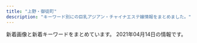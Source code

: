 ```yaml
---
title: "上野・御徒町"
description: "キーワード別にの巨乳アジアン・チャイナエステ嬢情報をまとめました。"
---
```


新着画像と新着キーワードをまとめています。
2021年04月14日の情報です。

<DmmAffiliateIns />
<KeywordTable
  shops={
    [
    {
        "name": "\u5922\u306e\u8776\u3005",
        "img_links": [
            "http://www.sh-riraks.xyz/uploads/201130/1-201130132942Y6.jpg",
            "http://www.sh-riraks.xyz/uploads/201130/1-201130133215X9.jpg",
            "http://www.sh-riraks.xyz/uploads/200617/1-20061G54ZQ14.jpg",
            "http://www.sh-riraks.xyz/uploads/201130/1-201130133145E0.jpg",
            "http://www.sh-riraks.xyz/uploads/201130/1-201130133012441.jpg",
            "http://www.sh-riraks.xyz/uploads/191015/1-1910151T03I48.jpg",
            "http://www.sh-riraks.xyz/img/ttl_wnew.png",
            "http://www.sh-riraks.xyz/img/ttl_pickup.png",
            "http://www.sh-riraks.xyz/img/ttl_mobile.png",
            "http://www.sh-riraks.xyz/img/ttl_staff.png",
            "http://www.sh-riraks.xyz/uploads/180521/1-1P5211649103K.jpg",
            "http://www.sh-riraks.xyz/uploads/200617/1-20061G54TIb.jpg",
            "http://www.sh-riraks.xyz/uploads/180521/1-1P52116495SC.jpg",
            "http://www.sh-riraks.xyz/uploads/allimg/180604/1-1P60410212A02.jpg",
            "http://www.sh-riraks.xyz/uploads/201130/1-20113013311Rc.jpg",
            "http://www.sh-riraks.xyz/uploads/181001/1-1Q001142IB48.jpg",
            "http://www.sh-riraks.xyz/uploads/201130/1-201130133029220.jpg",
            "http://www.sh-riraks.xyz/uploads/201130/1-201130132956292.jpg",
            "http://www.sh-riraks.xyz/uploads/200107/1-20010F92019226.jpg",
            "http://www.sh-riraks.xyz/img/ttl_girls.png",
            "http://www.sh-riraks.xyz/uploads/181001/1-1Q001142T6406.jpg",
            "http://www.sh-riraks.xyz/uploads/201130/1-201130133045611.jpg",
            "http://www.sh-riraks.xyz/uploads/200617/1-20061G54941Z9.jpg",
            "http://www.sh-riraks.xyz/uploads/190611/1-1Z611153S2561.jpg",
            "http://www.sh-riraks.xyz/uploads/201130/1-201130133129441.jpg"
        ],
        "keywords": {
            "C": 17
        },
        "station": "JR\u5fa1\u5f92\u753a\u99c5\u5357\u53e3",
        "url": "http://www.sh-riraks.xyz/"
    },
    {
        "keywords": {
            "88": 1,
            "86": 2,
            "89": 1,
            "E": 6,
            "85": 1,
            "87": 1,
            "C": 2,
            "D": 4
        },
        "name": "\u6708\u591c",
        "url": "http://www.rosa-es.info/",
        "station": "JR\u4e0a\u91ce\u99c5\u6d45\u8349\u53e3",
        "img_links": [
            "http://www.rosa-es.info/img/pic/int1.jpg",
            "http://www.rosa-es.info/img/pic/int2.jpg",
            "http://www.rosa-es.info/staff/yuri.jpg",
            "http://www.rosa-es.info/staff/koko.jpg",
            "http://www.rosa-es.info/staff/koko1.jpg",
            "http://www.rosa-es.info/staff/rara2.jpg",
            "http://www.rosa-es.info/staff/yuri2.jpg",
            "http://www.rosa-es.info/img/pic/slide_1.jpg",
            "http://www.rosa-es.info/img/pic/int3.jpg",
            "http://www.rosa-es.info/img/pic/slide_2.jpg",
            "http://www.rosa-es.info/staff/yuki1.jpg",
            "http://www.rosa-es.info/staff/yuki.jpg",
            "http://www.rosa-es.info/staff/yumi.jpg",
            "http://www.rosa-es.info/staff/yuri1.jpg",
            "http://www.rosa-es.info/staff/nana1.jpg",
            "http://www.rosa-es.info/staff/nana.jpg",
            "http://www.rosa-es.info/img/pic/int4.jpg",
            "http://www.rosa-es.info/staff/rara.jpg",
            "http://www.rosa-es.info/staff/nana2.jpg",
            "http://www.rosa-es.info/staff/yumi2.jpg",
            "http://www.rosa-es.info/staff/yumi1.jpg",
            "http://www.rosa-es.info/img/loader.png",
            "http://www.rosa-es.info/staff/koko2.jpg",
            "http://www.rosa-es.info/staff/rara1.jpg",
            "http://www.rosa-es.info/staff/yuki2.jpg"
        ]
    },
    {
        "keywords": {
            "D": 12,
            "86": 4,
            "C": 11,
            "84": 4,
            "87": 8
        },
        "station": "JR\u4e0a\u91ce\u99c5\u6d45\u8349\u53e3",
        "url": "http://www.iyashinoie-ueno.com/",
        "img_links": [
            "http://www.iyashinoie-ueno.com/files/019-02.jpg",
            "http://www.iyashinoie-ueno.com/images/pick1.jpg",
            "http://www.iyashinoie-ueno.com/images/mobile.jpg",
            "http://www.iyashinoie-ueno.com/images/end.jpg",
            "http://www.iyashinoie-ueno.com/images/news_top.jpg",
            "http://www.iyashinoie-ueno.com/images/newgirls_top.jpg",
            "http://www.iyashinoie-ueno.com/files/001.jpg",
            "http://www.iyashinoie-ueno.com/images/staff_top.jpg",
            "http://www.iyashinoie-ueno.com/files/001-02.jpg",
            "http://www.iyashinoie-ueno.com/files/014-02.jpg",
            "http://www.iyashinoie-ueno.com/images/staff_top2.jpg",
            "http://www.iyashinoie-ueno.com/files/014.jpg",
            "http://www.iyashinoie-ueno.com/files/019.jpg",
            "http://www.iyashinoie-ueno.com/files/018.jpg",
            "http://www.iyashinoie-ueno.com/files/018-02.jpg",
            "http://www.iyashinoie-ueno.com/images/top2.jpg"
        ],
        "name": "\u7652\u3057\u306e\u5bb6"
    },
    {
        "url": "https://ueno-mensesthe.com/",
        "station": "JR\u4e0a\u91ce\u99c5\u5165\u8c37\u53e3",
        "keywords": {
            "C": 11,
            "\u30bb\u30af\u30b7\u30fc": 2,
            "F": 11,
            "D": 35
        },
        "img_links": [
            "https://ueno-mensesthe.com/wp/wp-content/uploads/2021/02/yuki.jpg",
            "https://ueno-mensesthe.com/wp/wp-content/uploads/2021/04/haruko2.jpg",
            "https://ueno-mensesthe.com/icon/line.png",
            "https://ueno-mensesthe.com/room/room-l9.jpg",
            "https://ueno-mensesthe.com/wp/wp-content/uploads/2021/01/main-150x150.png",
            "https://ueno-mensesthe.com/footer/footer-line.png",
            "https://ueno-mensesthe.com/wp/wp-content/uploads/2021/02/hana.jpg",
            "https://ueno-mensesthe.com/footer/footer-staff.png",
            "https://ueno-mensesthe.com/room/room-l4.jpg",
            "https://ueno-mensesthe.com/wp/wp-content/uploads/2021/02/yuki2.jpg",
            "https://blogsearch.google.co.jp/logos/doodles/2021/celebrating-johannes-gutenberg-6753651837109212-l.png",
            "https://ueno-mensesthe.com/images/cos1.jpg",
            "https://ueno-mensesthe.com/wp/wp-content/uploads/2021/03/ayumi1.jpg",
            "https://ueno-mensesthe.com/room/room-l2.jpg",
            "https://ueno-mensesthe.com/wp/wp-content/uploads/2021/04/newface.jpg",
            "https://ueno-mensesthe.com/images/main.jpg",
            "https://ueno-mensesthe.com/wp/wp-content/uploads/2021/02/hina3.jpg",
            "https://ueno-mensesthe.com/images/clear.png",
            "https://ueno-mensesthe.com/wp/wp-content/uploads/2021/04/haruko2-150x150.jpg",
            "https://ueno-mensesthe.com/wp/wp-content/uploads/2021/02/hina2.jpg",
            "https://ueno-mensesthe.com/icon/yelp.png",
            "https://ueno-mensesthe.com/images/top3.jpg",
            "https://ueno-mensesthe.com/images/cos2.jpg",
            "https://ueno-mensesthe.com/wp/wp-content/uploads/2021/03/ayumi2-1-150x150.jpg",
            "https://ueno-mensesthe.com/room/room-l8.jpg",
            "https://ueno-mensesthe.com/wp/wp-content/uploads/2021/03/ayumi2-1-200x300.jpg",
            "https://ueno-mensesthe.com/room/room-l1.jpg",
            "https://ueno-mensesthe.com/wp/wp-content/uploads/2021/03/ayumi2.jpg",
            "https://ueno-mensesthe.com/images/flower.png",
            "https://ueno-mensesthe.com/wp/wp-content/uploads/2021/01/main-300x244.png",
            "https://ueno-mensesthe.com/icon/twitter.png",
            "https://ueno-mensesthe.com/images/main-sp.jpg",
            "https://ueno-mensesthe.com/room/room-l7.jpg",
            "https://ueno-mensesthe.com/room/room-l3.jpg",
            "https://ueno-mensesthe.com/wp/wp-content/uploads/2021/04/haruko1.jpg",
            "https://ueno-mensesthe.com/room/room-l10.jpg",
            "https://ueno-mensesthe.com/wp/wp-content/uploads/2021/02/mirai1.jpg",
            "https://ueno-mensesthe.com/images/top2.jpg",
            "https://ueno-mensesthe.com/images/qrcode.png",
            "https://ueno-mensesthe.com/wp/wp-content/uploads/2021/04/haruko2-200x300.jpg",
            "https://ueno-mensesthe.com/images/top0.jpg",
            "https://ueno-mensesthe.com/wp/wp-content/uploads/2021/02/mirai2.jpg",
            "https://ueno-mensesthe.com/wp/wp-content/uploads/2021/02/hina.jpg",
            "https://ueno-mensesthe.com/images/header3.png",
            "https://ueno-mensesthe.com/images/top1.jpg",
            "https://ueno-mensesthe.com/icon/facebook.png",
            "https://ueno-mensesthe.com/footer/footer-tel.png"
        ],
        "name": "\u697d\u5712"
    },
    {
        "url": "http://rlx-sln.com/",
        "station": "\u6d45\u8349\u99c5A1\u51fa\u53e3",
        "keywords": {
            "82": 14,
            "88": 42,
            "83": 14,
            "85": 14,
            "E": 14,
            "C": 70,
            "87": 28,
            "86": 14,
            "D": 56,
            "89": 14
        },
        "img_links": [
            "http://rlx-sln.com/media/sites/9/2020/07/top-1.jpg",
            "http://rlx-sln.com/media/sites/9/elementor/thumbs/3-p4vcsirf2pwoegxv22jwfvv8tgr5spuhbe5nui6oc8.jpg",
            "http://rlx-sln.com/media/sites/9/2021/03/flash1.jpg",
            "http://rlx-sln.com/media/sites/9/elementor/thumbs/2-p4vcs2s5ujasx3l2ndn8rhwepwxx5v31l72eosuda0.jpg",
            "http://rlx-sln.com/media/sites/9/2021/03/flash2.jpg",
            "http://rlx-sln.com/media/sites/9/2021/03/3.jpg",
            "http://rlx-sln.com/media/sites/9/2021/03/2.jpg",
            "http://rlx-sln.com/media/sites/9/elementor/thumbs/1-p4vcrlv2finn449ne6byim640z9bbb7vivbo1tjge0.jpg",
            "http://rlx-sln.com/media/sites/9/2021/03/1.jpg",
            "http://rlx-sln.com/media/sites/9/2021/04/1.jpg"
        ],
        "name": "yoyo20\u30fbyoyo\u306f\u305f\u3061"
    },
    {
        "img_links": [
            "http://plumeria.mensest.work/media/sites/24/2021/03/1615967448-koko_200x40.png",
            "http://plumeria.mensest.work/media/sites/24/2021/03/1615250277-040.jpg",
            "http://plumeria.mensest.work/media/sites/24/2021/03/1615250116-050.jpg",
            "http://plumeria.mensest.work/media/sites/24/2021/03/1615249989-060.jpg",
            "http://plumeria.mensest.work/media/sites/24/2021/03/1615634026-000.jpg",
            "http://plumeria.mensest.work/media/sites/24/elementor/thumbs/1615175401-tel-p5co93la4p4p6nk8mkhx9c6z87iqimku8jn80095m4.png",
            "http://plumeria.mensest.work/media/sites/24/2021/03/1616730353-002.jpg",
            "http://plumeria.mensest.work/media/sites/24/2021/03/1615250789-030.jpg",
            "http://plumeria.mensest.work/media/sites/24/2021/03/1615514231-t.jpg",
            "http://plumeria.mensest.work/media/sites/24/2021/03/1615518146-room1.jpg",
            "http://plumeria.mensest.work/media/sites/24/2021/03/1615514189-w.jpg",
            "http://plumeria.mensest.work/media/sites/24/2021/03/1615518150-room3.jpg",
            "http://plumeria.mensest.work/media/sites/24/2021/03/1616730881-003.jpg",
            "http://plumeria.mensest.work/media/sites/24/2021/03/1615769442-3000.png",
            "http://plumeria.mensest.work/media/sites/24/2021/03/1615250898-020.jpg",
            "http://plumeria.mensest.work/media/sites/24/2021/03/1615251116-070.jpg",
            "http://plumeria.mensest.work/media/sites/24/2021/03/1615974727-n.png",
            "http://plumeria.mensest.work/media/sites/24/2021/03/1616730407-001.jpg",
            "http://plumeria.mensest.work/media/sites/24/2021/03/1615172497-img_top01.jpg",
            "http://plumeria.mensest.work/media/sites/24/2021/03/1615518151-room4.jpg",
            "http://plumeria.mensest.work/media/sites/24/2021/03/1615518147-room2.jpg",
            "http://plumeria.mensest.work/media/sites/24/2021/03/1615251006-010.jpg",
            "http://plumeria.mensest.work/media/sites/24/2021/03/1615514241-l.jpg"
        ],
        "keywords": {
            "C": 11,
            "G": 23,
            "E": 37,
            "D": 37,
            "F": 14
        },
        "url": "http://plumeria.mensest.work/",
        "name": "\u30a2\u30ed\u30de\u30d7\u30eb\u30e1\u30ea\u30a2",
        "station": "JR\u5fa1\u5f92\u753a\u99c5\u5357\u53e3"
    },
    {
        "name": "\u7652\u3057\u306e\u5bb6",
        "url": "http://www.iyashinoie.mensest.com/",
        "keywords": {
            "87": 1,
            "86": 2,
            "C": 1,
            "D": 2
        },
        "station": "\u6d45\u8349\u99c5",
        "img_links": [
            "http://www.iyashinoie.mensest.com/img/nav-003.png",
            "http://www.iyashinoie.mensest.com/img/top01.png",
            "http://www.iyashinoie.mensest.com/img/nav-002.png",
            "http://www.iyashinoie.mensest.com/img/nav-005.png",
            "http://www.iyashinoie.mensest.com/img/tel.png",
            "http://www.iyashinoie.mensest.com/img/stt.jpg",
            "http://www.iyashinoie.mensest.com/files/002.jpg",
            "http://www.iyashinoie.mensest.com/img/nav-001.png",
            "http://www.iyashinoie.mensest.com/img/nav-004.png",
            "http://www.iyashinoie.mensest.com/img/stb.jpg",
            "http://www.iyashinoie.mensest.com/files/001.jpg",
            "http://www.iyashinoie.mensest.com/img/nav-006.png",
            "http://www.iyashinoie.mensest.com/files/003.jpg"
        ]
    },
    {
        "station": "JR\u5fa1\u5f92\u753a\u99c5\u5357\u53e3",
        "img_links": [
            "http://ruana.work/images/sys1.jpg",
            "http://ruana.work/images/tel.jpg",
            "http://ruana.work/images/staff_t.jpg",
            "http://ruana.work/images/6.jpg",
            "http://ruana.work/images/4.jpg",
            "http://ruana.work/img/kora1.jpg",
            "http://ruana.work/images/mobile.jpg",
            "http://ruana.work/images/interior_t.jpg",
            "http://ruana.work/images/7.jpg",
            "http://ruana.work/img/momo1.jpg",
            "http://ruana.work/images/ac2.jpg",
            "http://ruana.work/images/int2.jpg",
            "http://ruana.work/images/8.jpg",
            "http://ruana.work/img/mimi1.jpg",
            "http://ruana.work/images/3.jpg",
            "http://ruana.work/images/2.jpg",
            "http://ruana.work/images/news.jpg",
            "http://ruana.work/images/sys2.jpg",
            "http://ruana.work/images/rec.jpg",
            "http://ruana.work/img/yoko1.jpg",
            "http://ruana.work/img/aki1.jpg",
            "http://ruana.work/img/sakura1.jpg",
            "http://ruana.work/images/12.jpg",
            "http://ruana.work/images/ac1.jpg",
            "http://ruana.work/images/int1.jpg",
            "http://ruana.work/img/moe1.jpg",
            "http://ruana.work/img/ran1.jpg",
            "http://ruana.work/images/5.jpg",
            "http://ruana.work/images/head.jpg",
            "http://ruana.work/img/hitomi1.jpg",
            "http://ruana.work/images/1.jpg"
        ],
        "url": "http://ruana.work/",
        "name": "\u30a8\u30f3\u30c8\u30ea\u30fc",
        "keywords": {}
    },
    {
        "station": "JR\u5fa1\u5f92\u753a\u99c5\u5357\u53e3",
        "name": "\u5ae6\u5a25\uff5eJOGA\uff5e",
        "img_links": [
            "https://jouga.info/js/sliderLine/slide_prev.png",
            "https://jouga.info/staffPhoto/s20210327034703.jpg",
            "https://jouga.info/staffPhoto/b20210410163936.jpg",
            "https://jouga.info/staffPhoto/b20210411122857.jpg",
            "https://jouga.info/staffPhoto/s20210327041944.jpg",
            "https://jouga.info/images/line.jpg",
            "https://jouga.info/images/store/02.jpg",
            "https://jouga.info/staffPhoto/b20210327041944.jpg",
            "https://jouga.info/staffPhoto/s20210410163913.jpg",
            "https://jouga.info/staffPhoto/s20210327040752.jpg",
            "https://jouga.info/staffPhoto/b20210326192206.jpg",
            "https://jouga.info/staffPhoto/b20210410163913.jpg",
            "https://jouga.info/staffPhoto/b20210327040752.jpg",
            "https://jouga.info/uploadfiles/images/campaignJougaInfo.jpg",
            "https://jouga.info/staffPhoto/s20210404020851.jpg",
            "https://jouga.info/staffPhoto/b20210326192505.jpg",
            "https://jouga.info/staffPhoto/s20210326192206.jpg",
            "https://jouga.info/staffPhoto/s20210411122857.jpg",
            "https://jouga.info/staffPhoto/s20210406174129.jpg",
            "https://jouga.info/images/mobile.jpg",
            "https://jouga.info/staffPhoto/b20210322204440.jpg",
            "https://jouga.info/staffPhoto/b20210404020851.jpg",
            "https://jouga.info/staffPhoto/b20210326170220.jpg",
            "https://jouga.info/images/returnBtn.png",
            "https://jouga.info/images/store/04.jpg",
            "https://jouga.info/staffPhoto/b20210326192014.jpg",
            "https://jouga.info/staffPhoto/s20210326170220.jpg",
            "https://jouga.info/staffPhoto/s20210322200103.jpg",
            "https://jouga.info/staffPhoto/b20210322200103.jpg",
            "https://jouga.info/staffPhoto/s20210326192014.jpg",
            "https://jouga.info/staffPhoto/s20210326192505.jpg",
            "https://jouga.info/images/store/01.jpg",
            "https://jouga.info/staffPhoto/s20210322204440.jpg",
            "https://jouga.info/staffPhoto/b20210406174129.jpg",
            "https://jouga.info/js/sliderLine/slide_next.png",
            "https://jouga.info/staffPhoto/s20210410163936.jpg",
            "https://jouga.info/staffPhoto/b20210327034703.jpg",
            "https://jouga.info/staffPhoto/s20210330180346.jpg",
            "https://jouga.info/staffPhoto/b20210330180346.jpg",
            "https://jouga.info/images/store/03.jpg"
        ],
        "url": "https://jouga.info/",
        "keywords": {
            "88": 1,
            "D": 1,
            "85": 4,
            "86": 4
        }
    },
    {
        "url": "http://foryou-es.info/",
        "name": "\u30de\u30fc\u30ad\u30e5\u30ea\u30fcMERCURY",
        "img_links": [
            "http://www.foryou-es.info/img/rora4.jpg",
            "http://foryou-es.info/img/yui.png",
            "http://foryou-es.info/images/tel.png",
            "http://www.foryou-es.info/sp/img/seiko4.jpg",
            "http://foryou-es.info/images/si.png",
            "http://foryou-es.info/images/mobile.jpg",
            "http://foryou-es.info/img/sara1.jpg",
            "http://www.foryou-es.info/img/rora3.jpg",
            "http://www.foryou-es.info/sp/images/newface.png",
            "http://www.foryou-es.info/sp/img/yui2.jpg",
            "http://www.foryou-es.info/sp/img/yui.png",
            "http://www.foryou-es.info/sp/img/saki.png",
            "http://www.foryou-es.info/sp/img/rora2.jpg",
            "http://foryou-es.info/img/honey3.jpg",
            "http://www.foryou-es.info/sp/img/hina4.jpg",
            "http://foryou-es.info/images/tp.png",
            "http://www.foryou-es.info/img/miki2.jpg",
            "http://www.foryou-es.info/images/interior.jpg",
            "http://www.foryou-es.info/sp/images/int2.jpg",
            "http://www.foryou-es.info/img/sia1.jpg",
            "http://www.foryou-es.info/images/sirase.jpg",
            "http://www.foryou-es.info/images/koko_200x40.png",
            "http://foryou-es.info/img/rora.png",
            "http://www.foryou-es.info/img/miki.png",
            "http://foryou-es.info/images/tt.png",
            "http://www.foryou-es.info/img/rora1.jpg",
            "http://foryou-es.info/images/so.jpg",
            "http://www.foryou-es.info/images/interior1.png",
            "http://www.foryou-es.info/images/so.jpg",
            "http://foryou-es.info/img/yuri1.jpg",
            "http://www.foryou-es.info/img/yuri.png",
            "http://www.foryou-es.info/sp/img/sia.png",
            "http://foryou-es.info/images/news.jpg",
            "http://foryou-es.info/images/ac.jpg",
            "http://foryou-es.info/img/yui1.jpg",
            "http://foryou-es.info/img/yui2.jpg",
            "http://www.foryou-es.info/img/yui.png",
            "http://www.foryou-es.info/sp/img/sara3.jpg",
            "http://www.foryou-es.info/sp/img/saki2.jpg",
            "http://www.foryou-es.info/img/honey2.jpg",
            "http://www.foryou-es.info/sp/img/riko.png",
            "http://www.foryou-es.info/img/honey3.jpg",
            "http://www.foryou-es.info/sp/images/rec1.jpg",
            "http://www.foryou-es.info/img/riko2.jpg",
            "http://www.foryou-es.info/sp/img/rora1.jpg",
            "http://foryou-es.info/img/riko2.jpg",
            "http://www.foryou-es.info/sp/images/interior_t.jpg",
            "http://www.foryou-es.info/sp/images/ac3.jpg",
            "http://foryou-es.info/img/riko1.jpg",
            "http://www.foryou-es.info/img/yuri3.jpg",
            "http://www.foryou-es.info/sp/img/seiko3.jpg",
            "http://www.foryou-es.info/sp/menu/top.jpg",
            "http://www.foryou-es.info/sp/images/top.jpg",
            "http://www.foryou-es.info/images/sa.jpg",
            "http://www.foryou-es.info/images/staff_t.jpg",
            "http://www.foryou-es.info/img/rora2.jpg",
            "http://www.foryou-es.info/sp/img/saki1.jpg",
            "http://www.foryou-es.info/sp/images/rec3.jpg",
            "http://foryou-es.info/images/staff_t.jpg",
            "http://foryou-es.info/img/saki1.jpg",
            "http://www.foryou-es.info/img/sia2.jpg",
            "http://www.foryou-es.info/img/sia4.jpg",
            "http://www.foryou-es.info/sp/img/rora4.jpg",
            "http://foryou-es.info/img/miki.png",
            "http://www.foryou-es.info/img/hina3.jpg",
            "http://foryou-es.info/img/miki2.jpg",
            "http://www.foryou-es.info/sp/staff/saki.png",
            "http://www.foryou-es.info/sp/img/sara2.jpg",
            "http://www.foryou-es.info/sp/img/miki.png",
            "http://www.foryou-es.info/images/rem.jpg",
            "http://foryou-es.info/images/blog.jpg",
            "http://www.foryou-es.info/img/hina1.jpg",
            "http://www.foryou-es.info/img/yui2.jpg",
            "http://foryou-es.info/img/saki.png",
            "http://www.foryou-es.info/img/riko3.jpg",
            "http://www.foryou-es.info/img/miki1.jpg",
            "http://www.foryou-es.info/img/sia3.jpg",
            "http://www.foryou-es.info/images/info.jpg",
            "http://www.foryou-es.info/sp/images/int1.jpg",
            "http://www.foryou-es.info/sp/menu/staff.jpg",
            "http://www.foryou-es.info/img/seiko.png",
            "http://foryou-es.info/img/rora2.jpg",
            "http://www.foryou-es.info/images/sm.jpg",
            "http://www.foryou-es.info/img/honey.png",
            "http://www.foryou-es.info/images/si.png",
            "http://foryou-es.info/img/hina2.jpg",
            "http://www.foryou-es.info/img/sara1.jpg",
            "http://www.foryou-es.info/img/hina.png",
            "http://foryou-es.info/images/sirase.jpg",
            "http://foryou-es.info/images/sm.jpg",
            "http://foryou-es.info/images/newface.jpg",
            "http://foryou-es.info/img/riko3.jpg",
            "http://foryou-es.info/img/sara2.jpg",
            "http://foryou-es.info/img/yuri.png",
            "http://foryou-es.info/img/riko.png",
            "http://foryou-es.info/img/saki2.jpg",
            "http://www.foryou-es.info/img/hina2.jpg",
            "http://foryou-es.info/img/yuri2.jpg",
            "http://foryou-es.info/img/rora1.jpg",
            "http://www.foryou-es.info/images/tt.png",
            "http://www.foryou-es.info/images/tp.png",
            "http://www.foryou-es.info/sp/images/ac1.jpg",
            "http://www.foryou-es.info/sp/img/seiko2.jpg",
            "http://www.foryou-es.info/sp/images/ac2.jpg",
            "http://www.foryou-es.info/sp/img/honey.png",
            "http://foryou-es.info/img/sara.png",
            "http://www.foryou-es.info/sp/img/seiko1.jpg",
            "http://foryou-es.info/img/yui3.jpg",
            "http://foryou-es.info/img/sia3.jpg",
            "http://www.foryou-es.info/img/saki3.jpg",
            "http://www.foryou-es.info/img/sara3.jpg",
            "http://www.foryou-es.info/images/mobile.jpg",
            "http://foryou-es.info/img/sia4.jpg",
            "http://www.foryou-es.info/sp/img/rora.png",
            "http://www.foryou-es.info/img/yuri2.jpg",
            "http://www.foryou-es.info/img/miki3.jpg",
            "http://foryou-es.info/img/hina1.jpg",
            "http://www.foryou-es.info/sp/images/tel.jpg",
            "http://www.foryou-es.info/sp/img/yuri.png",
            "http://www.foryou-es.info/sp/images/time.jpg",
            "http://www.foryou-es.info/images/ac.jpg",
            "http://foryou-es.info/img/saki3.jpg",
            "http://www.foryou-es.info/img/saki2.jpg",
            "http://foryou-es.info/images/interior_t.jpg",
            "http://www.foryou-es.info/images/tel.png",
            "http://www.foryou-es.info/images/zy.png",
            "http://www.foryou-es.info/sp/images/head.jpg",
            "http://www.foryou-es.info/img/riko4.jpg",
            "http://www.foryou-es.info/images/newface.jpg",
            "http://foryou-es.info/img/hina3.jpg",
            "http://foryou-es.info/img/sia.png",
            "http://www.foryou-es.info/sp/staff/yui.png",
            "http://www.foryou-es.info/sp/img/saki3.jpg",
            "http://www.foryou-es.info/sp/images/staff_t.jpg",
            "http://www.foryou-es.info/img/sara2.jpg",
            "http://foryou-es.info/img/honey2.jpg",
            "http://www.foryou-es.info/img/riko.png",
            "http://www.foryou-es.info/img/honey1.jpg",
            "http://www.foryou-es.info/img/sia.png",
            "http://foryou-es.info/images/interior.jpg",
            "http://www.foryou-es.info/sp/img/sara1.jpg",
            "http://www.foryou-es.info/sp/img/yui3.jpg",
            "http://www.foryou-es.info/sp/img/rora3.jpg",
            "http://foryou-es.info/img/rora4.jpg",
            "http://foryou-es.info/img/honey.png",
            "http://www.foryou-es.info/img/riko1.jpg",
            "http://www.foryou-es.info/images/news.jpg",
            "http://foryou-es.info/img/hina4.jpg",
            "http://foryou-es.info/img/rora3.jpg",
            "http://www.foryou-es.info/sp/img/hina.png",
            "http://foryou-es.info/images/rem.jpg",
            "http://foryou-es.info/img/sia2.jpg",
            "http://www.foryou-es.info/img/yui3.jpg",
            "http://www.foryou-es.info/img/saki1.jpg",
            "http://www.foryou-es.info/img/yui1.jpg",
            "http://foryou-es.info/images/interior1.png",
            "http://foryou-es.info/img/riko4.jpg",
            "http://www.foryou-es.info/sp/images/pc.jpg",
            "http://www.foryou-es.info/sp/menu/interior.jpg",
            "http://www.foryou-es.info/sp/images/newsb.jpg",
            "http://www.foryou-es.info/sp/img/hina1.jpg",
            "http://www.foryou-es.info/img/saki.png",
            "http://foryou-es.info/images/sa.jpg",
            "http://foryou-es.info/img/sia1.jpg",
            "http://www.foryou-es.info/img/hina4.jpg",
            "http://www.foryou-es.info/images/blog.jpg",
            "http://www.foryou-es.info/sp/images/rec2.jpg",
            "http://www.foryou-es.info/sp/img/yui1.jpg",
            "http://www.foryou-es.info/sp/images/int3.jpg",
            "http://foryou-es.info/img/yuri3.jpg",
            "http://www.foryou-es.info/sp/img/hina2.jpg",
            "http://foryou-es.info/images/zy.png",
            "http://www.foryou-es.info/sp/staff/yuri.png",
            "http://foryou-es.info/images/koko_200x40.png",
            "http://www.foryou-es.info/sp/img/seiko.png",
            "http://foryou-es.info/img/seiko.png",
            "http://www.foryou-es.info/img/sara.png",
            "http://www.foryou-es.info/images/interior_t.jpg",
            "http://www.foryou-es.info/sp/img/sara.png",
            "http://www.foryou-es.info/img/yuri1.jpg",
            "http://www.foryou-es.info/sp/img/hina3.jpg",
            "http://foryou-es.info/img/hina.png",
            "http://foryou-es.info/img/sara3.jpg",
            "http://www.foryou-es.info/img/rora.png",
            "http://www.foryou-es.info/sp/images/sm.jpg",
            "http://www.foryou-es.info/sp/images/news.png",
            "http://foryou-es.info/img/miki1.jpg",
            "http://foryou-es.info/images/info.jpg",
            "http://foryou-es.info/img/miki3.jpg",
            "http://foryou-es.info/img/honey1.jpg"
        ],
        "station": "JR\u5fa1\u5f92\u753a\u99c5\u5357\u53e3",
        "keywords": {
            "C": 27,
            "90": 4,
            "88": 8,
            "E": 7,
            "89": 35,
            "D": 9
        }
    },
    {
        "url": "http://www.yumenokoi.masg.info/",
        "keywords": {
            "87": 35,
            "C": 6,
            "88": 24,
            "86": 29,
            "D": 52,
            "G": 24,
            "F": 6
        },
        "station": "JR\u5fa1\u5f92\u753a\u99c5\u5317\u53e3",
        "img_links": [
            "http://www.yumenokoi.masg.info/files/026.jpg",
            "http://www.yumenokoi.masg.info/images/rsubt7.png",
            "http://www.yumenokoi.masg.info/files/015-02.jpg",
            "http://www.yumenokoi.masg.info/files/016.jpg",
            "http://www.yumenokoi.masg.info/images/tel2.png",
            "http://www.yumenokoi.masg.info/files/002-02.jpg",
            "http://www.yumenokoi.masg.info/images/service/s06.jpg",
            "http://www.yumenokoi.masg.info/images/service/s01.jpg",
            "http://www.yumenokoi.masg.info/images/slider-img001.jpg",
            "http://www.yumenokoi.masg.info/images/service/s02.jpg",
            "http://www.yumenokoi.masg.info/images/m1.jpg",
            "http://www.yumenokoi.masg.info/files/008-02.jpg",
            "http://www.yumenokoi.masg.info/files/011.jpg",
            "http://www.yumenokoi.masg.info/files/021-02.jpg",
            "http://www.yumenokoi.masg.info/files/010-02.jpg",
            "http://www.yumenokoi.masg.info/files/006-02.jpg",
            "http://www.yumenokoi.masg.info/files/011-02.jpg",
            "http://www.yumenokoi.masg.info/images/rsubt2.png",
            "http://www.yumenokoi.masg.info/files/006.jpg",
            "http://www.yumenokoi.masg.info/images/service/s04.jpg",
            "http://www.yumenokoi.masg.info/images/m4.jpg",
            "http://www.yumenokoi.masg.info/photo_news/upimg/72260604eeb32e10a4_0.jpg",
            "http://www.yumenokoi.masg.info/images/rsubt3.png",
            "http://www.yumenokoi.masg.info/images/slider-img002.jpg",
            "http://www.yumenokoi.masg.info/files/010.jpg",
            "http://www.yumenokoi.masg.info/files/016-02.jpg",
            "http://www.yumenokoi.masg.info/images/rsubt1.png",
            "http://www.yumenokoi.masg.info/files/025.jpg",
            "http://www.yumenokoi.masg.info/images/b-online.png",
            "http://www.yumenokoi.masg.info/files/009-02.jpg",
            "http://www.yumenokoi.masg.info/files/023-02.jpg",
            "http://www.yumenokoi.masg.info/files/024.jpg",
            "http://www.yumenokoi.masg.info/files/015.jpg",
            "http://www.yumenokoi.masg.info/files/024-02.jpg",
            "http://www.yumenokoi.masg.info/images/rsubt5.png",
            "http://www.yumenokoi.masg.info/images/rsubt4.png",
            "http://www.yumenokoi.masg.info/images/rsubt6.png",
            "http://www.yumenokoi.masg.info/images/m6.jpg",
            "http://www.yumenokoi.masg.info/files/018.jpg",
            "http://www.yumenokoi.masg.info/files/026-02.jpg",
            "http://www.yumenokoi.masg.info/files/021.jpg",
            "http://www.yumenokoi.masg.info/files/009.jpg",
            "http://www.yumenokoi.masg.info/images/m3.jpg",
            "http://www.yumenokoi.masg.info/files/025-02.jpg",
            "http://www.yumenokoi.masg.info/images/b-tel.png",
            "http://www.yumenokoi.masg.info/files/008.jpg",
            "http://www.yumenokoi.masg.info/photo_news/upimg/62718604587c46ab8f_0.jpg",
            "http://www.yumenokoi.masg.info/images/service/s05.jpg",
            "http://www.yumenokoi.masg.info/images/m2.jpg",
            "http://www.yumenokoi.masg.info/files/018-02.jpg",
            "http://www.yumenokoi.masg.info/files/017-02.jpg",
            "http://www.yumenokoi.masg.info/files/017.jpg",
            "http://www.yumenokoi.masg.info/files/023.jpg",
            "http://www.yumenokoi.masg.info/images/service/s03.jpg",
            "http://www.yumenokoi.masg.info/files/002.jpg"
        ],
        "name": "\u5922\u306e\u604b"
    },
    {
        "keywords": {
            "85": 4,
            "E": 1,
            "\u30bb\u30af\u30b7\u30fc": 1,
            "C": 3,
            "86": 4,
            "87": 1,
            "84": 1,
            "88": 1,
            "D": 4
        },
        "name": "\u6708\u514e \u30b2\u30c3\u30c8",
        "img_links": [
            "https://moon-rabbit.info/staffPhoto/s20201027004342.jpg",
            "https://moon-rabbit.info/staffPhoto/b20210403124159.jpg",
            "https://moon-rabbit.info/staffPhoto/s20210411123009.jpg",
            "https://moon-rabbit.info/staffPhoto/s20201027002208.jpg",
            "https://moon-rabbit.info/staffPhoto/s20210221135204.jpg",
            "https://moon-rabbit.info/images/store/03.jpg",
            "https://moon-rabbit.info/staffPhoto/s20210403124159.jpg",
            "https://moon-rabbit.info/staffPhoto/b20210330202106.jpg",
            "https://moon-rabbit.info/staffPhoto/s20210326172946.jpg",
            "https://moon-rabbit.info/js/sliderLine/slide_prev.png",
            "https://moon-rabbit.info/staffPhoto/s20201026232438.jpg",
            "https://moon-rabbit.info/uploadfiles/images/campaignMoonRabbitInfo.jpg",
            "https://moon-rabbit.info/staffPhoto/b20210330195713.jpg",
            "https://moon-rabbit.info/js/sliderLine/slide_next.png",
            "https://moon-rabbit.info/images/store/01.jpg",
            "https://moon-rabbit.info/images/returnBtn.png",
            "https://moon-rabbit.info/staffPhoto/b20201027011549.jpg",
            "https://moon-rabbit.info/staffPhoto/s20201026233537.jpg",
            "https://moon-rabbit.info/staffPhoto/b20210401213854.jpg",
            "https://moon-rabbit.info/staffPhoto/s20201213182803.jpg",
            "https://moon-rabbit.info/staffPhoto/s20210409144640.jpg",
            "https://moon-rabbit.info/staffPhoto/s20210330202106.jpg",
            "https://moon-rabbit.info/staffPhoto/b20210221135204.jpg",
            "https://moon-rabbit.info/staffPhoto/b20210409144640.jpg",
            "https://moon-rabbit.info/staffPhoto/b20201213182803.jpg",
            "https://moon-rabbit.info/staffPhoto/b20201027002208.jpg",
            "https://moon-rabbit.info/staffPhoto/b20201027004342.jpg",
            "https://moon-rabbit.info/images/store/02.jpg",
            "https://moon-rabbit.info/staffPhoto/s20201027003115.jpg",
            "https://moon-rabbit.info/images/mobile.jpg",
            "https://moon-rabbit.info/staffPhoto/b20210406172509.jpg",
            "https://moon-rabbit.info/staffPhoto/s20201026233328.jpg",
            "https://moon-rabbit.info/staffPhoto/s20210406172509.jpg",
            "https://moon-rabbit.info/staffPhoto/s20210401213854.jpg",
            "https://moon-rabbit.info/staffPhoto/s20201027011549.jpg",
            "https://moon-rabbit.info/staffPhoto/s20201027011627.jpg",
            "https://moon-rabbit.info/images/store/04.jpg",
            "https://moon-rabbit.info/staffPhoto/b20201027003115.jpg",
            "https://moon-rabbit.info/staffPhoto/s20210410164151.jpg",
            "https://moon-rabbit.info/staffPhoto/b20210326172946.jpg",
            "https://moon-rabbit.info/staffPhoto/s20210330195713.jpg"
        ],
        "url": "https://moon-rabbit.info/",
        "station": "JR\u5fa1\u5f92\u753a\u99c5\u5357\u53e3"
    },
    {
        "url": "https://re.uouono.com/",
        "img_links": [],
        "station": "JR\u5fa1\u5f92\u753a\u99c5\u5317\u53e3",
        "keywords": {},
        "name": "Dear -\u30c7\u30a3\u30a2-"
    },
    {
        "station": "JR\u5fa1\u5f92\u753a\u99c5\u5317\u53e3",
        "url": "http://biki-massage.work/",
        "keywords": {
            "C": 16,
            "D": 3,
            "88": 2,
            "87": 2,
            "83": 1,
            "E": 1,
            "86": 7
        },
        "name": "\u5a9a\u59eb\uff5e\u30d3\u30ad\uff5e",
        "img_links": [
            "http://biki-massage.work/sp/img/t-a.jpg",
            "http://biki-massage.work/img/botton.jpg",
            "http://biki-massage.work/sp/img/s5.jpg",
            "http://biki-massage.work/img/s6.jpg",
            "http://biki-massage.work/sp/img/add.jpg",
            "http://biki-massage.work/sp/img/info.jpg",
            "http://biki-massage.work/sp/img/s2.jpg",
            "http://biki-massage.work/img/sta3.jpg",
            "http://biki-massage.work/img/mo.png",
            "http://biki-massage.work/img/st3.jpg",
            "http://biki-massage.work/img/s5.jpg",
            "http://biki-massage.work/img/sta4.jpg",
            "http://biki-massage.work/sp/img/t-s.jpg",
            "http://biki-massage.work/img/s1.jpg",
            "http://biki-massage.work/img/fla2.jpg",
            "http://biki-massage.work/img/sta5.jpg",
            "http://biki-massage.work/sp/img/s3.jpg",
            "http://biki-massage.work/img/st1.jpg",
            "http://biki-massage.work/img/s2.jpg",
            "http://biki-massage.work/img/s4.jpg",
            "http://biki-massage.work/img/fla3.jpg",
            "http://biki-massage.work/sp/img/t-r.jpg",
            "http://biki-massage.work/sp/img/p3.jpg",
            "http://biki-massage.work/sp/img/sys.jpg",
            "http://biki-massage.work/sp/img/t-t.jpg",
            "http://biki-massage.work/sp/img/cam.jpg",
            "http://biki-massage.work/sp/img/p6.jpg",
            "http://biki-massage.work/img/st4.jpg",
            "http://biki-massage.work/sp/img/tel.jpg",
            "http://biki-massage.work/sp/img/pic.jpg",
            "http://biki-massage.work/img/st5.jpg",
            "http://biki-massage.work/img/s3.jpg",
            "http://biki-massage.work/img/st6.jpg",
            "http://biki-massage.work/img/st2.jpg",
            "http://biki-massage.work/sp/img/time.jpg",
            "http://biki-massage.work/img/sta2.jpg",
            "http://biki-massage.work/img/nos.jpg",
            "http://biki-massage.work/img/sta1.jpg",
            "http://biki-massage.work/sp/img/s6.jpg",
            "http://biki-massage.work/sp/img/s1.jpg",
            "http://biki-massage.work/sp/img/s4.jpg",
            "http://biki-massage.work/img/campian.jpg",
            "http://biki-massage.work/img/head.jpg",
            "http://biki-massage.work/sp/img/t-o.jpg",
            "http://biki-massage.work/sp/img/botton.jpg",
            "http://biki-massage.work/img/fla1.jpg",
            "http://biki-massage.work/sp/img/pc.jpg",
            "http://biki-massage.work/sp/img/tit.jpg",
            "http://biki-massage.work/img/sta6.jpg",
            "http://biki-massage.work/sp/img/p2.jpg"
        ]
    },
    {
        "keywords": {},
        "img_links": [],
        "station": "JR\u5fa1\u5f92\u753a\u99c5\u5317\u53e3",
        "name": "\u30de\u30ab\u30ed\u30f3",
        "url": "http://www.macaron.esjoho.com/"
    },
    {
        "station": "JR\u4e0a\u91ce\u99c5\u5165\u8c37\u53e3",
        "url": "https://20oasis.com/",
        "name": "\u30aa\u30a2\u30b7\u30b9",
        "keywords": {
            "90": 1,
            "84": 1,
            "85": 1
        },
        "img_links": [
            "https://20oasis.com/images/index_07.png",
            "https://20oasis.com/images/os21-10.jpg",
            "https://20oasis.com/images/index_08.png",
            "https://20oasis.com/images/eso21-1.jpg",
            "https://20oasis.com/images/14.jpg",
            "https://20oasis.com/images/1.jpg",
            "https://20oasis.com/images/index_06.png",
            "https://20oasis.com/images/index_03.png",
            "https://20oasis.com/images/os21-11.jpg",
            "https://20oasis.com/images/os21-14.jpg",
            "https://20oasis.com/images/index_09.png",
            "https://20oasis.com/images/4.jpg",
            "https://20oasis.com/images/index_20.jpg",
            "https://20oasis.com/images/a0.jpg",
            "https://20oasis.com/images/os21-7.jpg",
            "https://20oasis.com/images/index_02.png",
            "https://20oasis.com/images/index_05.png"
        ]
    },
    {
        "url": "https://cc-tokyo.xyz/",
        "img_links": [
            "https://cc-tokyo.xyz/therapist/minami1.jpg",
            "https://cc-tokyo.xyz/banner/468x60.jpg",
            "https://cc-tokyo.xyz/therapist/comingSoon.jpg",
            "https://cc-tokyo.xyz/images/concept.jpg",
            "https://cc-tokyo.xyz/images/indexMap.jpg",
            "https://cc-tokyo.xyz/therapist/saya1.jpg",
            "https://cc-tokyo.xyz/therapist/hinako1.jpg",
            "https://cc-tokyo.xyz/images/coverGirlText.png",
            "https://cc-tokyo.xyz/therapist/mari1.jpg",
            "https://cc-tokyo.xyz/images/barTherapist.jpg",
            "https://cc-tokyo.xyz/therapist/yuri1.jpg",
            "https://cc-tokyo.xyz/images/barProfile.jpg",
            "https://cc-tokyo.xyz/therapist/emi1.jpg",
            "https://cc-tokyo.xyz/images/movie.jpg",
            "https://cc-tokyo.xyz/images/barAccess.jpg",
            "https://cc-tokyo.xyz/room/1.jpg",
            "https://cc-tokyo.xyz/therapist/mai1.jpg",
            "https://cc-tokyo.xyz/therapist/moe1.jpg",
            "https://cc-tokyo.xyz/therapist/yui1.jpg",
            "https://cc-tokyo.xyz/therapist/momoka1.jpg",
            "https://cc-tokyo.xyz/images/mobile.jpg",
            "https://cc-tokyo.xyz/therapist/yanyan1.jpg",
            "https://cc-tokyo.xyz/images/magazine.jpg",
            "http://www.a-side.com/ad/koko/include/banner/koko_200x40.png",
            "https://cc-tokyo.xyz/images/barLink.jpg",
            "https://cc-tokyo.xyz/images/barInfo.jpg",
            "https://cc-tokyo.xyz/therapist/yuyu1.jpg",
            "https://cc-tokyo.xyz/banner/88x31.jpg",
            "https://cc-tokyo.xyz/images/barSystem.jpg"
        ],
        "keywords": {
            "86": 13,
            "83": 3,
            "85": 23,
            "87": 6,
            "84": 3
        },
        "name": "CoCo-Arashi",
        "station": "\u4e0a\u91ce\u99c5\u5e83\u5c0f\u8def\u53e3"
    },
    {
        "station": "\u7530\u539f\u753a\u99c5\u30a8\u30ec\u30d9\u30fc\u30bf\u30fc\u53e3",
        "name": "Rei",
        "url": "http://yura-kunitachi.xyz/",
        "img_links": [
            "http://yura-kunitachi.xyz/_src/53513947/navi_03.png",
            "http://yura-kunitachi.xyz/_src/53513955/cam.jpg",
            "http://yura-kunitachi.xyz/_src/53513945/navi_02.png",
            "http://yura-kunitachi.xyz/_src/53972968/wechatimg91.jpg",
            "http://yura-kunitachi.xyz/_src/53513931/wechatimg89.jpg",
            "http://yura-kunitachi.xyz/_src/53513951/navi_05.png",
            "http://yura-kunitachi.xyz/_src/53513967/xxl_44c52558b2be4d61a2f879da7d157c31.jpg",
            "http://yura-kunitachi.xyz/_src/53513910/5f5316158ec7f0d0727854410a5be46303a324b1fef3ef0de82fa8c4fe0f59d4.jpg",
            "http://yura-kunitachi.xyz/_src/53513949/navi_04.png",
            "http://yura-kunitachi.xyz/_src/53513959/137080-osd41m-772.jpg",
            "http://yura-kunitachi.xyz/_src/53513943/navi_01.png",
            "http://yura-kunitachi.xyz/_src/53513953/navi_06.png",
            "http://yura-kunitachi.xyz/_src/53513933/wechatimg90.jpg",
            "http://yura-kunitachi.xyz/_src/53513942/3da7d3dc6ee4f2d3861295bdb20452b671deb86c6f4e442ebce1715dc06eb99e.jpg",
            "http://yura-kunitachi.xyz/_src/53513961/wechatimg97.jpg",
            "http://yura-kunitachi.xyz/_src/53513935/wechatimg92.jpg",
            "http://yura-kunitachi.xyz/_src/53513929/wechatimg93.jpg",
            "http://yura-kunitachi.xyz/_src/53513925/wechatimg8.jpg",
            "http://yura-kunitachi.xyz/_src/53513963/wechatimg102.jpg",
            "http://yura-kunitachi.xyz/_src/53513965/wechatimg81_20210306210100439.jpg",
            "http://yura-kunitachi.xyz/_src/53513957/wechatimg229.jpg"
        ],
        "keywords": {}
    },
    {
        "station": "JR\u5fa1\u5f92\u753a\u99c5\u5317\u53e3",
        "keywords": {
            "C": 7
        },
        "img_links": [
            "http://estelaspa.com/uploaded/girlinfo/9/G2_9_3.jpg",
            "http://estelaspa.com/img/google_button.png",
            "http://estelaspa.com/img/rmenu/top_off.png",
            "http://estelaspa.com/uploaded/news/201201035405.jpg",
            "http://estelaspa.com/img/room/1.png",
            "http://img.es-navi.com/img/link/banners/s/000002.png",
            "http://estelaspa.com/img/system/3.jpg",
            "http://estelaspa.com/uploaded/girlinfo/14/G1_14_2.jpg",
            "http://estelaspa.com/img/rmenu/staff_off.png",
            "http://estelaspa.com/img/access/key.jpg",
            "http://estelaspa.com/img/system/etc.jpg",
            "http://estelaspa.com/uploaded/girlinfo/13/G1_13_2.jpg",
            "http://estelaspa.com/img/system/card.jpg",
            "http://estelaspa.com/img/system/4.jpg",
            "http://estelaspa.com/uploaded/girlinfo/12/G1_12_2.jpg",
            "http://estelaspa.com/img/photo_button.png",
            "http://estelaspa.com/img/rmenu/call_off.png",
            "http://estelaspa.com/uploaded/girlinfo/16/G2_16_3.jpg",
            "http://estelaspa.com/img/corona.png",
            "http://estelaspa.com/img/fmenu/call_off.png",
            "http://estelaspa.com/img/system/2.jpg"
        ],
        "name": "Estela SPA\uff5e\u30a8\u30b9\u30c6\u30e9\u30b9\u30d1",
        "url": "http://estelaspa.com/"
    },
    {
        "station": "JR\u5fa1\u5f92\u753a\u99c5\u5317\u53e3",
        "img_links": [
            "http://lian-ai.work/img/akane1.jpg",
            "http://lian-ai.work/images/interior_t.jpg",
            "http://lian-ai.work/images/head.jpg",
            "http://lian-ai.work/staff/akina.jpg",
            "http://lian-ai.work/images/7.jpg",
            "http://lian-ai.work/images/6.jpg",
            "http://lian-ai.work/images/rec1.jpg",
            "http://lian-ai.work/images/1.jpg",
            "http://lian-ai.work/images/5.jpg",
            "http://lian-ai.work/img/akane2.jpg",
            "http://lian-ai.work/img/mirei1.jpg",
            "http://lian-ai.work/img/akina1.jpg",
            "http://lian-ai.work/img/yuna1.jpg",
            "http://lian-ai.work/staff/an.jpg",
            "http://lian-ai.work/images/mobile.jpg",
            "http://lian-ai.work/staff/mirei.jpg",
            "http://lian-ai.work/images/staff_t.jpg",
            "http://lian-ai.work/img/mei1.jpg",
            "http://lian-ai.work/staff/yuna.jpg",
            "http://lian-ai.work/staff/akane.jpg",
            "http://lian-ai.work/img/momo1.jpg",
            "http://lian-ai.work/images/2.jpg",
            "http://lian-ai.work/staff/miki.jpg",
            "http://lian-ai.work/images/int1.jpg",
            "http://lian-ai.work/staff/momoka.jpg",
            "http://lian-ai.work/staff/momo.jpg",
            "http://lian-ai.work/images/4.jpg",
            "http://lian-ai.work/img/momoka1.jpg",
            "http://lian-ai.work/images/tg.jpg",
            "http://lian-ai.work/img/an1.jpg",
            "http://lian-ai.work/images/ta.jpg",
            "http://lian-ai.work/images/8.jpg",
            "http://lian-ai.work/images/sys2.jpg",
            "http://lian-ai.work/images/rec2.jpg",
            "http://lian-ai.work/staff/mei.jpg",
            "http://lian-ai.work/images/9.jpg",
            "http://lian-ai.work/images/10.jpg",
            "http://lian-ai.work/images/3.jpg",
            "http://lian-ai.work/staff/nari.jpg",
            "http://lian-ai.work/img/miki1.jpg",
            "http://lian-ai.work/img/akina2.jpg",
            "http://lian-ai.work/img/nari1.jpg",
            "http://lian-ai.work/images/int2.jpg",
            "http://lian-ai.work/images/sys1.jpg"
        ],
        "keywords": {},
        "name": "\u604b\u611b",
        "url": "http://lian-ai.work/"
    },
    {
        "img_links": [
            "http://o-lucky.work/sp/img/sakura1.jpg",
            "http://o-lucky.work/sp/staff/koko.jpg",
            "http://o-lucky.work/sp/images/top.jpg",
            "http://o-lucky.work/img/ruru1.jpg",
            "http://o-lucky.work/sp/images/int3.jpg",
            "http://o-lucky.work/sp/images/head.jpg",
            "http://o-lucky.work/sp/images/menu/staff.jpg",
            "http://o-lucky.work/images/tr.jpg",
            "http://o-lucky.work/img/koko1.jpg",
            "http://o-lucky.work/sp/images/topgirl.jpg",
            "http://o-lucky.work/sp/images/sys3.jpg",
            "http://o-lucky.work/sp/images/int4.jpg",
            "http://o-lucky.work/sp/images/footer.jpg",
            "http://o-lucky.work/images/6.jpg",
            "http://o-lucky.work/img/sakura1.jpg",
            "http://o-lucky.work/sp/staff/sayaka.jpg",
            "http://o-lucky.work/img/nana1.jpg",
            "http://o-lucky.work/img/yuyu1.jpg",
            "http://o-lucky.work/images/interior_t.jpg",
            "http://o-lucky.work/sp/img/yuyu1.jpg",
            "http://o-lucky.work/images/head.jpg",
            "http://o-lucky.work/images/1.jpg",
            "http://o-lucky.work/sp/images/rec1.jpg",
            "http://o-lucky.work/sp/img/kana1.jpg",
            "http://o-lucky.work/sp/img/nana1.jpg",
            "http://o-lucky.work/images/b1.jpg",
            "http://o-lucky.work/staff/sakura.jpg",
            "http://o-lucky.work/sp/staff/sakura.jpg",
            "http://o-lucky.work/sp/images/ac1.jpg",
            "http://o-lucky.work/sp/images/sys2.jpg",
            "http://o-lucky.work/staff/kana.jpg",
            "http://o-lucky.work/img/kana1.jpg",
            "http://o-lucky.work/sp/menu/interior.jpg",
            "http://o-lucky.work/images/5.jpg",
            "http://o-lucky.work/sp/images/b1.jpg",
            "http://o-lucky.work/sp/staff/ruru.jpg",
            "http://o-lucky.work/sp/staff/yuyu.jpg",
            "http://o-lucky.work/sp/img/sayaka1.jpg",
            "http://o-lucky.work/images/b2.jpg",
            "http://o-lucky.work/staff/ruru.jpg",
            "http://o-lucky.work/images/line.png",
            "http://o-lucky.work/sp/menu/top.jpg",
            "http://o-lucky.work/sp/images/b3.jpg",
            "http://o-lucky.work/images/staff_t.jpg",
            "http://o-lucky.work/sp/images/staff_t.jpg",
            "http://o-lucky.work/sp/images/pc.jpg",
            "http://o-lucky.work/sp/images/newsb.jpg",
            "http://o-lucky.work/images/3.jpg",
            "http://o-lucky.work/staff/yuyu.jpg",
            "http://o-lucky.work/images/int2.jpg",
            "http://o-lucky.work/sp/images/tel.jpg",
            "http://o-lucky.work/images/mobile.jpg",
            "http://o-lucky.work/sp/staff/kana.jpg",
            "http://o-lucky.work/sp/menu/staff.jpg",
            "http://o-lucky.work/sp/img/ruru1.jpg",
            "http://o-lucky.work/sp/staff/nana.jpg",
            "http://o-lucky.work/staff/nana.jpg",
            "http://o-lucky.work/sp/images/sys1.jpg",
            "http://o-lucky.work/sp/images/int1.jpg",
            "http://o-lucky.work/sp/images/b2.jpg",
            "http://o-lucky.work/images/sys1.jpg",
            "http://o-lucky.work/sp/images/menu/top.jpg",
            "http://o-lucky.work/sp/images/int2.jpg",
            "http://o-lucky.work/images/4.jpg",
            "http://o-lucky.work/images/b3.jpg",
            "http://o-lucky.work/images/news.jpg",
            "http://o-lucky.work/images/sm.jpg",
            "http://o-lucky.work/images/int1.jpg",
            "http://o-lucky.work/images/8.jpg",
            "http://o-lucky.work/sp/images/interior_t.jpg",
            "http://o-lucky.work/images/7.jpg",
            "http://o-lucky.work/sp/img/koko1.jpg",
            "http://o-lucky.work/img/sayaka1.jpg",
            "http://o-lucky.work/staff/sayaka.jpg",
            "http://o-lucky.work/images/sys2.jpg",
            "http://o-lucky.work/staff/koko.jpg",
            "http://o-lucky.work/sp/images/news.jpg"
        ],
        "name": "Lucky \u30e9\u30c3\u30ad\u30fc",
        "url": "http://o-lucky.work/",
        "keywords": {},
        "station": "JR\u5fa1\u5f92\u753a\u99c5\u5317\u53e3"
    },
    {
        "url": "http://chloe.est-u.com/",
        "img_links": [
            "http://chloe.est-u.com/images/3.jpg",
            "http://chloe.est-u.com/images/index_14.jpg",
            "http://chloe.est-u.com/images/a1.jpg",
            "http://chloe.est-u.com/images/index_03.jpg",
            "http://chloe.est-u.com/images/s1.jpg",
            "http://chloe.est-u.com/images/index_02.jpg",
            "http://chloe.est-u.com/images/2.jpg",
            "http://chloe.est-u.com/images/a3.jpg",
            "http://chloe.est-u.com/images/index_07.jpg",
            "http://chloe.est-u.com/images/cc.jpg",
            "http://chloe.est-u.com/images/index_01.jpg",
            "http://chloe.est-u.com/images/a2.jpg"
        ],
        "station": "JR\u5fa1\u5f92\u753a\u99c5\u5357\u53e3",
        "name": "CHLOE",
        "keywords": {}
    },
    {
        "station": "JR\u5fa1\u5f92\u753a\u99c5\u5357\u53e3",
        "img_links": [
            "https://okachi-mg.com/images/4.jpg",
            "http://www.okachi-mg.com/images/index_19.jpg",
            "https://okachi-mg.com/images/index_19.jpg",
            "http://www.okachi-mg.com/images/index_07.png",
            "https://okachi-mg.com/images/ks20-17.jpg",
            "https://okachi-mg.com/images/index_03.png",
            "http://www.okachi-mg.com/images/ks20-9t.jpg",
            "https://okachi-mg.com/images/a0.jpg",
            "https://okachi-mg.com/images/index_02.png",
            "http://www.okachi-mg.com/images/index_18.jpg",
            "https://okachi-mg.com/images/index_05.png",
            "http://www.okachi-mg.com/images/esk1.jpg",
            "http://www.okachi-mg.com/images/index_09.png",
            "https://okachi-mg.com/images/ks21-4.jpg",
            "http://www.okachi-mg.com/images/index_03.png",
            "http://www.okachi-mg.com/images/index_06.png",
            "http://www.okachi-mg.com/images/a0.jpg",
            "http://www.okachi-mg.com/images/ks20-17.jpg",
            "http://www.okachi-mg.com/images/index_08.png",
            "https://okachi-mg.com/images/index_20.jpg",
            "http://www.okachi-mg.com/images/index_02.png",
            "http://www.okachi-mg.com/images/ks20-9.jpg",
            "https://okachi-mg.com/images/index_08.png",
            "http://www.okachi-mg.com/images/4.jpg",
            "http://www.okachi-mg.com/images/index_20.jpg",
            "http://www.okachi-mg.com/images/1.jpg",
            "https://okachi-mg.com/images/index_18.jpg",
            "http://www.okachi-mg.com/images/index_05.png",
            "https://okachi-mg.com/images/ks20-9.jpg",
            "https://okachi-mg.com/images/index_06.png",
            "https://okachi-mg.com/images/index_07.png",
            "https://okachi-mg.com/images/index_09.png",
            "https://okachi-mg.com/images/1.jpg",
            "https://okachi-mg.com/images/esk1.jpg",
            "http://www.okachi-mg.com/images/ks21-4.jpg",
            "https://okachi-mg.com/images/ks20-9t.jpg"
        ],
        "name": "\u559c\u624b-\u304d\u3057\u3085-",
        "url": "https://okachi-mg.com/",
        "keywords": {
            "90": 2,
            "84": 2,
            "85": 2
        }
    },
    {
        "name": "\u862d\u82b1 \u30e9\u30f3\u30ab",
        "url": "http://verybeauty.info/",
        "station": "\u7530\u539f\u753a\u99c51\u756a\u51fa\u53e3",
        "keywords": {
            "88": 2,
            "D": 1,
            "85": 1,
            "86": 2
        },
        "img_links": [
            "http://verybeauty.info/staffPhoto/b20191018113136.jpg",
            "http://verybeauty.info/images/store/05.jpg",
            "http://verybeauty.info/images/returnBtn.png",
            "http://verybeauty.info/staffPhoto/b20200531164041.jpg",
            "http://verybeauty.info/js/sliderLine/slide_next.png",
            "http://verybeauty.info/staffPhoto/s20201016143712.jpg",
            "http://verybeauty.info/images/store/06.jpg",
            "http://verybeauty.info/staffPhoto/b20190404215411.jpg",
            "http://verybeauty.info/staffPhoto/b20170527134149.jpg",
            "http://verybeauty.info/staffPhoto/s20170527134756.jpg",
            "http://verybeauty.info/staffPhoto/s20170527134149.jpg",
            "http://verybeauty.info/images/mobile.jpg",
            "http://verybeauty.info/images/store/02.jpg",
            "http://verybeauty.info/staffPhoto/b20201016143638.jpg",
            "http://verybeauty.info/staffPhoto/s20201016143638.jpg",
            "http://verybeauty.info/js/sliderLine/slide_prev.png",
            "http://verybeauty.info/staffPhoto/s20200531164502.jpg",
            "http://verybeauty.info/staffPhoto/s20200531164041.jpg",
            "http://verybeauty.info/staffPhoto/s20190404215411.jpg",
            "http://verybeauty.info/images/store/01.jpg",
            "http://verybeauty.info/staffPhoto/b20170527134756.jpg",
            "http://verybeauty.info/staffPhoto/s20191018113136.jpg",
            "http://verybeauty.info/staffPhoto/s20190405101938.jpg",
            "http://verybeauty.info/staffPhoto/s20200118192201.jpg"
        ]
    },
    {
        "station": "JR\u5fa1\u5f92\u753a\u99c5\u5357\u53e3",
        "img_links": [
            "http://miel.site/_src/29005243/tel.png",
            "http://miel.site/_src/29339021/_msk7930.jpg",
            "http://miel.site/_src/29005342/cam2.png",
            "http://miel.site/_src/29311236/_dsf6136.jpg",
            "http://miel.site/_src/29005247/index_09.png",
            "http://miel.site/_src/36873111/_igp4288.jpg",
            "http://miel.site/_src/38472503/wechatimg213.jpg",
            "http://miel.site/_src/34912881/afb69b6314ccce2e8e5cad415547196_20191220104044273.jpg",
            "http://miel.site/_src/34912875/afb69b6314ccce2e8e5cad415547196_20191220104044273.jpg",
            "http://miel.site/_src/29311235/_dsf6135.jpg",
            "http://miel.site/_src/36895484/52ab8d55af50aceb629a82f4d4e7387.jpg",
            "http://miel.site/_src/29005361/wechatimg47.jpg",
            "http://miel.site/_src/29227656/_dsf6136.jpg",
            "http://miel.site/_src/29005344/_dsf6125.jpg",
            "http://miel.site/_src/32618650/wechatimg47.jpg",
            "http://miel.site/_src/46102608/fbe435955084a9c8c2e02b3bb62d2ef.jpg",
            "http://miel.site/_src/29005360/wechatimg47.jpg",
            "http://miel.site/_src/29005355/wechatimg47.jpg",
            "http://miel.site/_src/29312033/wechatimg44.jpg",
            "http://miel.site/_src/29005244/tel.png",
            "http://miel.site/_src/34912876/afb69b6314ccce2e8e5cad415547196_20191220104044273.jpg",
            "http://miel.site/_src/40140461/cam2.png",
            "http://miel.site/_src/46102613/e3d9317697b9310640e097934adfc99.jpg",
            "http://miel.site/_src/29310698/_dsf6119.jpg",
            "http://miel.site/_src/29005371/smartselect_20190619-130437_wechat.jpg",
            "http://miel.site/_src/29005339/img20170112114741767461.png",
            "http://miel.site/_src/36895485/52ab8d55af50aceb629a82f4d4e7387.jpg",
            "http://miel.site/_src/38481445/wechatimg177.jpg",
            "http://miel.site/_src/29005262/img20191121221515045946.png",
            "http://miel.site/_src/36895479/0bb834c5e1d56a0e10627c891433859.jpg",
            "http://miel.site/_src/29005343/_dsf6130.jpg",
            "http://miel.site/_src/29005319/sign.png",
            "http://miel.site/_src/29005260/news.png",
            "http://miel.site/_src/33382135/smartselect_20190619-130437_wechat.jpg",
            "http://miel.site/_src/46102607/fbe435955084a9c8c2e02b3bb62d2ef.jpg",
            "http://miel.site/_src/29339297/img20190123185245900589.png",
            "http://miel.site/_src/29311234/_dsf6133.jpg",
            "http://miel.site/_src/29005265/mobile.png",
            "http://miel.site/_src/29005377/smartselect_20190619-130437_wechat.jpg",
            "http://miel.site/_src/29005376/smartselect_20190619-130437_wechat.jpg",
            "http://miel.site/_src/29510474/_dsf6125.jpg",
            "http://miel.site/_src/29312035/wechatimg43.jpg",
            "http://miel.site/_src/32851154/10.pic.jpg",
            "http://miel.site/_src/29005337/_dsf6119.jpg",
            "http://miel.site/_src/38481438/wechatimg213.jpg",
            "http://miel.site/_src/29310699/_dsf6130.jpg",
            "http://miel.site/_src/36891852/0bb834c5e1d56a0e10627c891433859.jpg",
            "http://miel.site/_src/46102614/wechatimg176_20200107153650427.jpg"
        ],
        "name": "\u30a8\u30f3\u30b8\u30a7\u30eb",
        "url": "http://miel.site",
        "keywords": {
            "80": 1,
            "85": 1,
            "82": 1,
            "96": 1
        }
    },
    {
        "img_links": [
            "http://esthe-massage.black/images/index_an_03.jpg",
            "http://esthe-massage.black/images/index_an_06.jpg",
            "http://esthe-massage.black/images/index_bn_03.jpg",
            "http://esthe-massage.black/images/cg11.jpg",
            "http://esthe-massage.black/images/footer.jpg",
            "http://cdn.dino-es.com/images/logo/88x31DinoEs.png",
            "http://esthe-massage.black/images/tit5.png",
            "http://esthe-massage.black/images/sta10.jpg",
            "http://esthe-massage.black/images/cg7.jpg",
            "http://esthe-massage.black/images/cg3.jpg",
            "http://esthe-massage.black/images/tit4.png",
            "http://esthe-massage.black/images/cg8.jpg",
            "http://esthe-massage.black/images/sta3.jpg",
            "http://esthe-massage.black/images/sta6.jpg",
            "http://esthe-massage.black/images/index_an_01.jpg",
            "http://esthe-massage.black/images/sta2.jpg",
            "http://esthe-massage.black/images/tit2.png",
            "http://esthe-massage.black/images/cg1.jpg",
            "http://esthe-massage.black/images/sta5.jpg",
            "http://esthe-massage.black/images/index_an_04.jpg",
            "http://esthe-massage.black/images/link_3.jpg",
            "http://esthe-massage.black/images/top.jpg",
            "http://esthe-massage.black/images/cg2.jpg",
            "http://esthe-massage.black/images/sta8.jpg",
            "http://esthe-massage.black/images/cg4.jpg",
            "http://esthe-massage.black/images/sta7.jpg",
            "http://esthe-massage.black/images/index_bn_01.jpg",
            "http://esthe-massage.black/images/cg5.jpg",
            "http://esthe-massage.black/images/sta1.jpg",
            "http://esthe-massage.black/images/sys02.jpg",
            "http://esthe-massage.black/images/index_an_02.jpg",
            "http://esthe-massage.black/images/te.png",
            "http://esthe-massage.black/images/index_bn_02.jpg",
            "http://esthe-massage.black/images/cg6.jpg",
            "http://esthe-massage.black/images/sys03.jpg",
            "http://esthe-massage.black/images/cg10.jpg",
            "http://esthe-massage.black/images/tit1.png",
            "http://esthe-massage.black/images/cg12.jpg",
            "http://esthe-massage.black/images/index_bn_05.jpg",
            "http://esthe-massage.black/images/sta11.jpg",
            "http://esthe-massage.black/images/index_an_05.jpg",
            "http://esthe-massage.black/images/sta12.jpg",
            "http://esthe-massage.black/images/sys01.jpg",
            "http://esthe-massage.black/images/index_bn_06.jpg",
            "http://esthe-massage.black/images/acc.jpg",
            "http://esthe-massage.black/images/qr.jpg"
        ],
        "name": "\u30ab\u30eb\u30de\u30ea\u30be\u30fc\u30c8\uff06\u30b9\u30d1",
        "station": "JR\u5fa1\u5f92\u753a\u99c5\u5357\u53e3",
        "keywords": {
            "84": 8,
            "C": 4,
            "89": 4,
            "82": 30,
            "E": 4,
            "D": 16
        },
        "url": "http://esthe-massage.black/"
    },
    {
        "url": "http://mary.est-u.com/",
        "keywords": {},
        "station": "JR\u4e0a\u91ce\u99c5\u5165\u8c37\u53e3",
        "img_links": [
            "http://mary.est-u.com/images/2.jpg",
            "http://mary.est-u.com/images/index_14.jpg",
            "http://mary.est-u.com/images/cc.jpg",
            "http://mary.est-u.com/images/index_07.jpg",
            "http://mary.est-u.com/images/index_03.jpg",
            "http://mary.est-u.com/images/s1.jpg",
            "http://mary.est-u.com/images/index_02.jpg",
            "http://mary.est-u.com/images/index_01.jpg"
        ],
        "name": "\u30e1\u30a2\u30ea\u30fc"
    },
    {
        "station": "JR\u4e0a\u91ce\u99c5\u6d45\u8349\u53e3",
        "img_links": [
            "http://ueno-miyabi.work/images/rec2.jpg",
            "http://ueno-miyabi.work/images/3.jpg",
            "http://ueno-miyabi.work/img/jun1.jpg",
            "http://ueno-miyabi.work/sp/menu/staff.jpg",
            "http://ueno-miyabi.work/sp/images/news.jpg",
            "http://ueno-miyabi.work/sp/images/ts.jpg",
            "http://ueno-miyabi.work/staff/nana.jpg",
            "http://ueno-miyabi.work/img/haru1.jpg",
            "http://ueno-miyabi.work/sp/images/sys.png",
            "http://ueno-miyabi.work/sp/images/ac1.jpg",
            "http://ueno-miyabi.work/images/ta.jpg",
            "http://ueno-miyabi.work/images/concept.png",
            "http://ueno-miyabi.work/staff/haru.jpg",
            "http://ueno-miyabi.work/sp/img/jun1.jpg",
            "http://ueno-miyabi.work/sp/img/haru1.jpg",
            "http://ueno-miyabi.work/images/interior_t.jpg",
            "http://ueno-miyabi.work/sp/staff/ai.jpg",
            "http://ueno-miyabi.work/sp/images/ta.jpg",
            "http://ueno-miyabi.work/sp/images/footer.jpg",
            "http://ueno-miyabi.work/images/sm.jpg",
            "http://ueno-miyabi.work/images/staff_t.jpg",
            "http://ueno-miyabi.work/images/tr.jpg",
            "http://ueno-miyabi.work/images/5.jpg",
            "http://ueno-miyabi.work/sp/images/head.jpg",
            "http://ueno-miyabi.work/img/jun2.jpg",
            "http://ueno-miyabi.work/sp/img/ai1.jpg",
            "http://ueno-miyabi.work/sp/staff/nana.jpg",
            "http://ueno-miyabi.work/sp/img/yuyu1.jpg",
            "http://ueno-miyabi.work/sp/staff/haru.jpg",
            "http://ueno-miyabi.work/sp/images/1.png",
            "http://ueno-miyabi.work/sp/images/2.png",
            "http://ueno-miyabi.work/sp/staff/jun.jpg",
            "http://ueno-miyabi.work/sp/img/nana1.jpg",
            "http://ueno-miyabi.work/sp/images/tel.jpg",
            "http://ueno-miyabi.work/staff/ai.jpg",
            "http://ueno-miyabi.work/sp/images/3.png",
            "http://ueno-miyabi.work/images/tg_t.jpg",
            "http://ueno-miyabi.work/images/newsb.png",
            "http://ueno-miyabi.work/images/int2.jpg",
            "http://ueno-miyabi.work/images/2.jpg",
            "http://ueno-miyabi.work/sp/menu/top.jpg",
            "http://ueno-miyabi.work/images/int1.jpg",
            "http://ueno-miyabi.work/sp/images/4.png",
            "http://ueno-miyabi.work/staff/yuyu.jpg",
            "http://ueno-miyabi.work/img/ai1.jpg",
            "http://ueno-miyabi.work/sp/images/rec2.jpg",
            "http://ueno-miyabi.work/images/rem.jpg",
            "http://ueno-miyabi.work/images/rec1.png",
            "http://ueno-miyabi.work/images/b2.jpg",
            "http://ueno-miyabi.work/sp/images/interior_t.jpg",
            "http://ueno-miyabi.work/sp/staff/yuyu.jpg",
            "http://ueno-miyabi.work/img/yuyu1.jpg",
            "http://ueno-miyabi.work/sp/images/rec1.png",
            "http://ueno-miyabi.work/sp/images/int2.jpg",
            "http://ueno-miyabi.work/sp/images/newsb.png",
            "http://ueno-miyabi.work/sp/img/haru2.jpg",
            "http://ueno-miyabi.work/img/yuyu2.jpg",
            "http://ueno-miyabi.work/staff/jun.jpg",
            "http://ueno-miyabi.work/sp/img/jun2.jpg",
            "http://ueno-miyabi.work/images/head.jpg",
            "http://ueno-miyabi.work/img/nana1.jpg",
            "http://ueno-miyabi.work/images/4.jpg",
            "http://ueno-miyabi.work/images/1.jpg",
            "http://ueno-miyabi.work/sp/images/staff_t.jpg",
            "http://ueno-miyabi.work/sp/img/yuyu2.jpg",
            "http://ueno-miyabi.work/sp/images/5.png",
            "http://ueno-miyabi.work/sp/images/int1.jpg",
            "http://ueno-miyabi.work/images/b1.jpg",
            "http://ueno-miyabi.work/images/news_t.jpg",
            "http://ueno-miyabi.work/images/sys.png",
            "http://ueno-miyabi.work/sp/images/topgirl.jpg",
            "http://ueno-miyabi.work/img/haru2.jpg"
        ],
        "name": "\u6975\u4e0a\u30e1\u30f3\u30ba\u30a8\u30b9\u30c6-\u96c5-",
        "url": "http://ueno-miyabi.work/",
        "keywords": {}
    },
    {
        "station": "JR\u5fa1\u5f92\u753a\u99c5\u5357\u53e3",
        "img_links": [
            "http://taiwan-resort.com/img/mask04.jpg",
            "http://taiwan-resort.com/img/topbg02.jpg",
            "http://taiwan-resort.com/img/yuki.jpg",
            "http://taiwan-resort.com/img/head_img.png",
            "http://taiwan-resort.com/img/hina.jpg",
            "http://taiwan-resort.com/img/erika01.jpg",
            "http://taiwan-resort.com/img/honoka02.jpg",
            "http://taiwan-resort.com/img/emi001.jpg",
            "http://taiwan-resort.com/img/mask05.jpg",
            "http://taiwan-resort.com/img/anna.png",
            "http://taiwan-resort.com/img/corona-2.jpg",
            "http://taiwan-resort.com/img/corona-4.jpg",
            "http://taiwan-resort.com/img/rei.jpg",
            "http://taiwan-resort.com/img/sara002.jpg",
            "http://taiwan-resort.com/img/corona-3.jpg",
            "http://taiwan-resort.com/img/mask03.jpg",
            "http://taiwan-resort.com/img/photo_01.jpg",
            "http://taiwan-resort.com/img/mask02.jpg",
            "http://taiwan-resort.com/img/mask01.jpg",
            "http://taiwan-resort.com/img/tel_img.png",
            "http://taiwan-resort.com/img/pagetop.png",
            "http://taiwan-resort.com/img/kasumi.jpg",
            "http://taiwan-resort.com/img/corona-5.jpg",
            "http://taiwan-resort.com/img/reina3.jpg",
            "http://taiwan-resort.com/img/mami002.png"
        ],
        "keywords": {},
        "name": "\u53f0\u6e7e\u30ea\u30be\u30fc\u30c8",
        "url": "http://taiwan-resort.com/"
    },
    {
        "img_links": [
            "http://spa-amore.info/uploads/rubyes/2019/10/img_5017.jpg",
            "http://spa-amore.info/uploads/rubyes/2017/02/bnr_side_01.png",
            "http://spa-amore.info/uploads/rubyes/2017/02/bnr_side_02.png",
            "http://spa-amore.info/uploads/rubyes/2019/10/img_4997.jpg",
            "http://spa-amore.info/uploads/rubyes/2020/11/img_6655.jpg",
            "http://spa-amore.info/uploads/rubyes/2018/06/img_6526de79a84e589afe69cac1.jpg",
            "http://spa-amore.info/uploads/rubyes/2019/03/img_35012.jpg",
            "http://spa-amore.info/uploads/rubyes/2019/12/img_3765.jpg",
            "http://spa-amore.info/uploads/rubyes/images/p01.png",
            "http://spa-amore.info/uploads/rubyes/2019/03/img_35011.jpg",
            "http://spa-amore.info/uploads/rubyes/2018/12/ad-7z8-s.png",
            "http://spa-amore.info/uploads/rubyes/2018/06/img_6509de79a84e589afe69cac1.jpg",
            "http://spa-amore.info/uploads/rubyes/2017/02/subvisual_magazine.png",
            "http://spa-amore.info/uploads/rubyes/images/icon_flower.png",
            "http://spa-amore.info/uploads/rubyes/2020/11/img_6654.jpg",
            "http://spa-amore.info/uploads/rubyes/2019/12/img_3763.jpg",
            "http://spa-amore.info/uploads/rubyes/2017/02/img_info_04.png",
            "http://spa-amore.info/uploads/rubyes/2017/02/img_info_05.png",
            "http://spa-amore.info/uploads/rubyes/2017/02/subvisual_enquete.png",
            "http://spa-amore.info/uploads/rubyes/2017/02/subvisual_info.png",
            "http://spa-amore.info/uploads/rubyes/2019/12/img_3761.jpg",
            "http://spa-amore.info/uploads/rubyes/2017/02/img_info_02.png",
            "http://spa-amore.info/uploads/rubyes/2017/02/subvisual_qa.png",
            "http://spa-amore.info/uploads/rubyes/2018/06/wechatimg111.jpeg",
            "http://spa-amore.info/uploads/rubyes/2019/04/img_3767.jpg",
            "http://spa-amore.info/uploads/rubyes/2018/06/img_6484de79a84e589afe69cac1.jpg",
            "http://spa-amore.info/uploads/rubyes/2018/06/img_6517de79a84e589afe69cac1.jpg",
            "http://spa-amore.info/uploads/rubyes/2018/12/ad_7z8_720.png",
            "http://spa-amore.info/uploads/rubyes/2019/07/img_4390.jpg",
            "http://spa-amore.info/uploads/rubyes/2017/02/img_info_01.png",
            "http://spa-amore.info/uploads/rubyes/images/subvisual_staff.png",
            "http://spa-amore.info/uploads/rubyes/2020/12/img_6829.jpg",
            "http://spa-amore.info/uploads/rubyes/2017/02/btn_top_02.png",
            "http://spa-amore.info/uploads/rubyes/2017/02/img_info_06.png",
            "http://spa-amore.info/uploads/rubyes/2019/04/img_3768.jpg",
            "http://spa-amore.info/uploads/rubyes/2017/02/subvisual_link-1000x144.png",
            "http://spa-amore.info/uploads/rubyes/2017/02/subvisual_contact.png",
            "http://spa-amore.info/uploads/rubyes/2017/02/subvisual_link.png",
            "http://spa-amore.info/\thttp:/spa-amore.info/uploads/rubyes/2019/03/ivent2.jpeg",
            "http://spa-amore.info/uploads/rubyes/2020/01/img_5610-1919x2560.jpg",
            "http://spa-amore.info/uploads/rubyes/2019/12/img_3766.jpg",
            "http://spa-amore.info/uploads/rubyes/2017/02/treatment.png",
            "http://spa-amore.info/uploads/rubyes/2017/02/btn_top_01.png",
            "http://spa-amore.info/uploads/rubyes/2017/02/bnr_side_05.png",
            "http://spa-amore.info/uploads/rubyes/2017/02/bnr_side_03.png",
            "http://spa-amore.info/uploads/rubyes/2018/11/img_2998.png",
            "http://spa-amore.info/uploads/rubyes/2018/06/tel.jpg",
            "http://spa-amore.info/uploads/rubyes/2017/02/icon_flower.png",
            "http://spa-amore.info/uploads/rubyes/2017/02/img_info_03.png",
            "http://spa-amore.info/uploads/rubyes/2020/03/lili.jpeg",
            "http://spa-amore.info/uploads/rubyes/2017/02/subvisual_reserve.png",
            "http://spa-amore.info/uploads/rubyes/2019/10/img_4995.jpg",
            "http://spa-amore.info/uploads/rubyes/images/no-photo.jpg",
            "http://spa-amore.info/uploads/rubyes/2020/05/img_4838.jpg",
            "http://spa-amore.info/uploads/rubyes/2017/02/btn_top_03.png",
            "http://spa-amore.info/uploads/rubyes/2017/02/bnr_side_credit.png",
            "http://spa-amore.info/uploads/rubyes/2018/06/bnr_side_041.png",
            "http://spa-amore.info/uploads/rubyes/2017/03/img_bnr_concept.png",
            "http://spa-amore.info/uploads/rubyes/2017/02/wifi.jpg"
        ],
        "name": "\u30b9\u30d1 \u30a2\u30e2\u30fc\u30ec",
        "url": "http://spa-amore.info/",
        "keywords": {
            "C": 1
        },
        "station": "JR\u5fa1\u5f92\u753a\u99c5\u5317\u53e3"
    },
    {
        "url": "http://for-you-ueno.com/",
        "keywords": {},
        "station": "JR\u4e0a\u91ce\u99c5\u6d45\u8349\u53e3",
        "img_links": [
            "http://for-you-ueno.com/lib/img/cast3/img1.jpg",
            "http://for-you-ueno.com/lib/img/cast5/img2.jpg",
            "http://for-you-ueno.com/lib/img/course2.png",
            "http://for-you-ueno.com/lib/img/cast4/img1-s.jpg",
            "http://for-you-ueno.com/lib/img/slide2.jpg",
            "http://for-you-ueno.com/lib/img/h1.png",
            "http://for-you-ueno.com/lib/img/deep.png",
            "http://for-you-ueno.com/lib/img/open.png",
            "http://for-you-ueno.com/lib/img/cast1/img2.jpg",
            "http://for-you-ueno.com/lib/img/cast3/img1-s.jpg",
            "http://for-you-ueno.com/lib/img/cast4/img2-s.jpg",
            "http://for-you-ueno.com/lib/img/cast5/img3.jpg",
            "http://for-you-ueno.com/lib/img/gallery.png",
            "http://for-you-ueno.com/lib/img/other.png",
            "http://for-you-ueno.com/lib/img/course3.png",
            "http://for-you-ueno.com/lib/img/cast-ttl.png",
            "http://for-you-ueno.com/lib/img/cast4/img2.jpg",
            "http://for-you-ueno.com/lib/img/cast3/img4-s.jpg",
            "http://for-you-ueno.com/lib/img/cast5/img1-s.jpg",
            "http://for-you-ueno.com/lib/img/course4.png",
            "http://for-you-ueno.com/lib/img/course5.png",
            "http://for-you-ueno.com/lib/img/cast2/img4.jpg",
            "http://for-you-ueno.com/lib/img/slide1.jpg",
            "http://for-you-ueno.com/lib/img/phone.png",
            "http://for-you-ueno.com/lib/img/siatsu.png",
            "http://for-you-ueno.com/lib/img/cp-desc2.png",
            "http://for-you-ueno.com/lib/img/cast2/img3.jpg",
            "http://for-you-ueno.com/lib/img/cp-sub1.png",
            "http://for-you-ueno.com/lib/img/course1.png",
            "http://for-you-ueno.com/lib/img/awa.png",
            "http://for-you-ueno.com/lib/img/cp-sub2.png",
            "http://for-you-ueno.com/lib/img/cast1/img1-s.jpg",
            "http://for-you-ueno.com/lib/img/cast1/img1.jpg",
            "http://for-you-ueno.com/lib/img/cast3/img4.jpg",
            "http://for-you-ueno.com/lib/img/oil.png",
            "http://for-you-ueno.com/lib/img/recommend.png",
            "http://for-you-ueno.com/lib/img/cast5/img1.jpg",
            "http://for-you-ueno.com/lib/img/cp-desc1.png",
            "http://for-you-ueno.com/lib/img/plan.png",
            "http://for-you-ueno.com/lib/img/slide3.jpg",
            "http://for-you-ueno.com/lib/img/course.png",
            "http://for-you-ueno.com/lib/img/aroma.png",
            "http://for-you-ueno.com/lib/img/cast3/img2-s.jpg",
            "http://for-you-ueno.com/lib/img/cast4/img1.jpg",
            "http://for-you-ueno.com/lib/img/cp-desc1sp.png",
            "http://for-you-ueno.com/lib/img/cast3/img3.jpg",
            "http://for-you-ueno.com/lib/img/tel.png",
            "http://for-you-ueno.com/lib/img/cast2/img2.jpg",
            "http://for-you-ueno.com/lib/img/info-ttl.png",
            "http://for-you-ueno.com/lib/img/cast2/img1.jpg",
            "http://for-you-ueno.com/lib/img/address.png",
            "http://for-you-ueno.com/lib/img/cast1/img2-s.jpg",
            "http://for-you-ueno.com/lib/img/cast2/img2-s.jpg",
            "http://for-you-ueno.com/lib/img/cast5/img2-s.jpg",
            "http://for-you-ueno.com/lib/img/ashiura.png",
            "http://for-you-ueno.com/lib/img/cp-ttl.png",
            "http://for-you-ueno.com/lib/img/cast2/img3-s.jpg",
            "http://for-you-ueno.com/lib/img/cast3/img2.jpg",
            "http://for-you-ueno.com/lib/img/cast.png",
            "http://for-you-ueno.com/lib/img/cast3/img3-s.jpg",
            "http://for-you-ueno.com/lib/img/cast5/img3-s.jpg",
            "http://for-you-ueno.com/lib/img/plan-ttl.png",
            "http://for-you-ueno.com/lib/img/cast2/img4-s.jpg",
            "http://for-you-ueno.com/lib/img/cp-desc2sp.png",
            "http://for-you-ueno.com/lib/img/course-ttl.png",
            "http://for-you-ueno.com/lib/img/cast2/img1-s.jpg"
        ],
        "name": "You and I*\u30e6\u30fc\uff06\u30a2\u30a4"
    },
    {
        "img_links": [
            "http://lena.este.work/s1.png",
            "http://lena.este.work/2/uploadimg/1606782448.jpeg",
            "http://lena.este.work/tel.jpg",
            "http://lena.este.work/2/uploadimg/1557998297.jpeg",
            "http://lena.este.work/2/uploadimg/1583138243.jpg",
            "http://lena.este.work/2/uploadimg/1615703699.jpg",
            "http://lena.este.work/2/uploadimg/1616028017.jpg",
            "http://lena.este.work/ta.png",
            "http://lena.este.work/2/uploadimg/1616028039.jpg",
            "http://lena.este.work/head.jpg",
            "http://lena.este.work/interior_t.png",
            "http://lena.este.work/staff_t.jpg",
            "http://lena.este.work/sys2.png",
            "http://lena.este.work/2/uploadimg/1615703547.jpg",
            "http://lena.este.work/news.png"
        ],
        "url": "http://lena.este.work/",
        "keywords": {
            "D": 16,
            "85": 8,
            "86": 24,
            "E": 8
        },
        "name": "\u30a2\u30ed\u30de \u3072\u307e\u308f\u308a",
        "station": "\u6e6f\u5cf6\u99c5"
    },
    {
        "name": "\u30b9\u30de\u30a4\u30eb",
        "url": "http://smile.ests.jp/",
        "station": "JR\u5fa1\u5f92\u753a\u99c5\u5357\u53e3",
        "keywords": {},
        "img_links": []
    },
    {
        "url": "http://www.itoshii.tokyo/",
        "name": "\u30d5\u30a1\u30f3\u30bf\u30b8\u30fc",
        "station": "JR\u5fa1\u5f92\u753a\u99c5\u5317\u53e3",
        "img_links": [],
        "keywords": {}
    },
    {
        "keywords": {
            "D": 8,
            "86": 2,
            "E": 2,
            "G": 6,
            "87": 8,
            "F": 2,
            "88": 8
        },
        "station": "JR\u5fa1\u5f92\u753a\u99c5\u5317\u53e3",
        "url": "http://www.cocogarden.link/",
        "name": "COCO-GARDEN",
        "img_links": [
            "http://www.cocogarden.link/images/top.jpg",
            "http://www.cocogarden.link/images/mobile.jpg",
            "http://www.cocogarden.link/files/088.jpg",
            "http://www.cocogarden.link/files/080.jpg",
            "http://www.cocogarden.link/files/059-03.jpg",
            "http://www.cocogarden.link/files/075-03.jpg",
            "http://www.cocogarden.link/files/058-03.jpg",
            "http://www.cocogarden.link/files/058.jpg",
            "http://www.cocogarden.link/files/059-02.jpg",
            "http://www.cocogarden.link/files/088-03.jpg",
            "http://www.cocogarden.link/files/086.jpg",
            "http://www.cocogarden.link/files/080-03.jpg",
            "http://www.cocogarden.link/files/086-02.jpg",
            "http://www.cocogarden.link/files/037.jpg",
            "http://www.cocogarden.link/images/end1.png",
            "http://www.cocogarden.link/files/037-02.jpg",
            "http://www.cocogarden.link/files/059.jpg",
            "http://www.cocogarden.link/files/037-03.jpg",
            "http://www.cocogarden.link/files/076-03.jpg",
            "http://www.cocogarden.link/files/075.jpg",
            "http://www.cocogarden.link/files/088-02.jpg",
            "http://www.cocogarden.link/files/072-02.jpg",
            "http://www.cocogarden.link/files/072-03.jpg",
            "http://www.cocogarden.link/files/080-02.jpg",
            "http://www.cocogarden.link/files/058-02.jpg",
            "http://www.cocogarden.link/files/086-03.jpg",
            "http://www.cocogarden.link/images/top1.jpg",
            "http://www.cocogarden.link/images/s_staff.jpg",
            "http://www.cocogarden.link/images/nbj3.jpg",
            "http://www.cocogarden.link/images/s_info.jpg",
            "http://www.cocogarden.link/files/076.jpg",
            "http://www.cocogarden.link/files/075-02.jpg",
            "http://www.cocogarden.link/images/s_pick.jpg",
            "http://www.cocogarden.link/files/076-02.jpg",
            "http://www.cocogarden.link/images/1.jpg",
            "http://www.cocogarden.link/files/072.jpg",
            "http://www.cocogarden.link/images/s_news.jpg",
            "http://www.cocogarden.link/images/koko_200x40.png"
        ]
    },
    {
        "url": "https://u-este.com/",
        "name": "\u7652\u3057\u5c4b",
        "keywords": {},
        "img_links": [],
        "station": "JR\u5fa1\u5f92\u753a\u99c5\u5317\u53e3"
    },
    {
        "name": "\u5973\u624b",
        "keywords": {
            "90": 2,
            "85": 2,
            "86": 2
        },
        "img_links": [
            "http://www.ueno-assistant.com/images/opbs21-4t.jpg",
            "https://www.ueno-assistant.com/images/es21-1.jpg",
            "http://www.ueno-assistant.com/images/opbs20-17.jpg",
            "https://www.ueno-assistant.com/images/4.jpg",
            "https://www.ueno-assistant.com/images/index_08.png",
            "https://www.ueno-assistant.com/images/index_05.png",
            "http://www.ueno-assistant.com/images/index_18.jpg",
            "https://www.ueno-assistant.com/images/a0.jpg",
            "http://www.ueno-assistant.com/images/index_09.png",
            "https://www.ueno-assistant.com/images/index_07.png",
            "http://www.ueno-assistant.com/images/a0.jpg",
            "https://www.ueno-assistant.com/images/index_20.jpg",
            "http://www.ueno-assistant.com/images/es21-1.jpg",
            "https://www.ueno-assistant.com/images/index_02.png",
            "https://www.ueno-assistant.com/images/index_03.png",
            "http://www.ueno-assistant.com/images/1.jpg",
            "https://www.ueno-assistant.com/images/index_09.png",
            "http://www.ueno-assistant.com/images/index_02.png",
            "https://www.ueno-assistant.com/images/opbs21-4t.jpg",
            "http://www.ueno-assistant.com/images/index_20.jpg",
            "http://www.ueno-assistant.com/images/index_06.png",
            "http://www.ueno-assistant.com/images/index_19.jpg",
            "https://www.ueno-assistant.com/images/index_19.jpg",
            "http://www.ueno-assistant.com/images/opbs20-9.jpg",
            "http://www.ueno-assistant.com/images/index_08.png",
            "http://www.ueno-assistant.com/images/4.jpg",
            "https://www.ueno-assistant.com/images/index_18.jpg",
            "https://www.ueno-assistant.com/images/opbs21-4.jpg",
            "https://www.ueno-assistant.com/images/1.jpg",
            "https://www.ueno-assistant.com/images/opbs20-17.jpg",
            "https://www.ueno-assistant.com/images/opbs20-9.jpg",
            "http://www.ueno-assistant.com/images/index_07.png",
            "http://www.ueno-assistant.com/images/opbs21-4.jpg",
            "http://www.ueno-assistant.com/images/index_05.png",
            "https://www.ueno-assistant.com/images/index_06.png",
            "http://www.ueno-assistant.com/images/index_03.png"
        ],
        "url": "https://www.ueno-assistant.com/",
        "station": "JR\u4e0a\u91ce\u99c5\u6d45\u8349\u53e3"
    },
    {
        "station": "JR\u5fa1\u5f92\u753a\u99c5\u5357\u53e3",
        "url": "http://ikoi.ies.fun/",
        "img_links": [],
        "name": "\u61a9",
        "keywords": {}
    },
    {
        "img_links": [
            "http://zoey.mssg.jp/images/top/top_05.jpg",
            "http://zoey.mssg.jp/images/home/top.jpg",
            "http://zoey.mssg.jp/images/top/top_08.png",
            "http://zoey.mssg.jp/images/top/top_04.jpg",
            "http://zoey.mssg.jp/images/top/top_01.jpg",
            "http://zoey.mssg.jp/images/page_top.png",
            "http://zoey.mssg.jp/images/top/top_06.jpg",
            "http://zoey.mssg.jp/images/top/top_02.jpg",
            "http://zoey.mssg.jp/images/staff_image/staf_010a.jpg",
            "http://zoey.mssg.jp/images/top/top_03.jpg"
        ],
        "keywords": {},
        "name": "ZOEY \u30be\u30fc\u30a4",
        "url": "http://zoey.mssg.jp",
        "station": "JR\u5fa1\u5f92\u753a\u99c5\u5357\u53e3"
    },
    {
        "img_links": [
            "http://tubakihime.link/_src/54585148/heaven4.png",
            "http://tubakihime.link/_src/54585087/5.jpg",
            "http://tubakihime.link/_src/54585124/img20210316144121947863.jpg",
            "http://tubakihime.link/_src/54585178/img20210316144121946529.jpg",
            "http://tubakihime.link/_src/54585089/6.jpg",
            "http://tubakihime.link/_src/54585169/wechatimg304.jpg",
            "http://tubakihime.link/_src/54585170/wechatimg304.jpg",
            "http://tubakihime.link/_src/54585166/wechatimg301.jpg",
            "http://tubakihime.link/_src/54585093/wechatimg304.jpg",
            "http://tubakihime.link/_src/54585107/cam.jpg",
            "http://tubakihime.link/_src/54585177/img20210316144121946529.jpg",
            "http://tubakihime.link/_src/54585081/2.jpg",
            "http://tubakihime.link/_src/54585105/6.jpg",
            "http://tubakihime.link/_src/54585085/4.jpg",
            "http://tubakihime.link/_src/54585155/cam.jpg",
            "http://tubakihime.link/_src/54585109/cam.jpg",
            "http://tubakihime.link/_src/54585097/2.jpg",
            "http://tubakihime.link/_src/55239393/heaven1.png",
            "http://tubakihime.link/_src/54585079/1.jpg",
            "http://tubakihime.link/_src/54585122/wechatimg304.jpg",
            "http://tubakihime.link/_src/54585157/wechatimg301.jpg",
            "http://tubakihime.link/_src/54585103/5.jpg",
            "http://tubakihime.link/_src/55239408/heaven2.png",
            "http://tubakihime.link/_src/54585101/4.jpg",
            "http://tubakihime.link/_src/54585112/wechatimg304.jpg",
            "http://tubakihime.link/_src/54585156/wechatimg301.jpg",
            "http://tubakihime.link/_src/54585172/img20210316144121947863.jpg",
            "http://tubakihime.link/_src/54585171/img20210316144121947863.jpg",
            "http://tubakihime.link/_src/54585181/wechatimg313.jpg",
            "http://tubakihime.link/_src/54585143/img20210316144121946529.jpg",
            "http://tubakihime.link/_src/54585146/int2.png",
            "http://tubakihime.link/_src/54585113/img20210316144121947863.jpg",
            "http://tubakihime.link/_src/54585099/3.jpg",
            "http://tubakihime.link/_src/54585144/img20210316144121946529.jpg",
            "http://tubakihime.link/_src/54585083/3.jpg",
            "http://tubakihime.link/_src/54585154/img20210316144121946529.jpg",
            "http://tubakihime.link/_src/54585094/img20210316144121947863.jpg",
            "http://tubakihime.link/_src/54585110/cam.jpg",
            "http://tubakihime.link/_src/54585183/wechatimg318.png",
            "http://tubakihime.link/_src/54585175/wechatimg301.jpg",
            "http://tubakihime.link/_src/54585095/1.jpg",
            "http://tubakihime.link/_src/54585174/wechatimg301.jpg"
        ],
        "name": "HEAVEN\u30fb\u30d8\u30d6\u30f3",
        "station": "\u6e6f\u5cf6\u99c52\u756a",
        "url": "http://tubakihime.link/",
        "keywords": {}
    },
    {
        "name": "\u9db4",
        "station": "\u6d45\u8349\u99c52\u756a\u51fa\u53e3",
        "img_links": [
            "http://th20.com/turu/images/mobile.jpg"
        ],
        "url": "http://th20.com/turu/",
        "keywords": {
            "C": 7
        }
    },
    {
        "keywords": {
            "87": 1
        },
        "img_links": [
            "http://es-en.info/sp/staff/natumi.jpg",
            "http://es-en.info/sp/images/int2.jpg",
            "http://es-en.info/sp/img/yuki1.jpg",
            "http://es-en.info/sp/images/pc.jpg",
            "http://es-en.info/sp/images/staff_t.png",
            "http://es-en.info/img/natumi1.jpg",
            "http://es-en.info/sp/staff/yuyu.jpg",
            "http://es-en.info/sp/menu/top.jpg",
            "http://es-en.info/sp/img/yuyu1.jpg",
            "http://es-en.info/sp/images/sys4.png",
            "http://es-en.info/sp/images/sisu_t.jpg",
            "http://es-en.info/img/yuyu.jpg",
            "http://es-en.info/sp/images/tel.jpg",
            "http://es-en.info/sp/staff/yuki.jpg",
            "http://es-en.info/images/9.jpg",
            "http://es-en.info/images/12.jpg",
            "http://es-en.info/sp/images/news.jpg",
            "http://es-en.info/sp/images/int1.jpg",
            "http://es-en.info/sp/images/interior_t.png",
            "http://es-en.info/sp/img/natumi1.jpg",
            "http://es-en.info/images/sm.jpg",
            "http://es-en.info/sp/images/rec3.png",
            "http://es-en.info/images/7.jpg",
            "http://es-en.info/images/sys1.png",
            "http://es-en.info/images/interior.png",
            "http://es-en.info/sp/images/newsb.png",
            "http://es-en.info/sp/images/int3.jpg",
            "http://es-en.info/sp/images/head.jpg",
            "http://es-en.info/sp/images/ac1.jpg",
            "http://es-en.info/sp/images/topgirl.jpg",
            "http://es-en.info/sp/menu/staff.jpg",
            "http://es-en.info/images/mobile.jpg",
            "http://es-en.info/images/info.png",
            "http://es-en.info/sp/menu/interior.jpg",
            "http://es-en.info/sp/images/footer.jpg",
            "http://es-en.info/sp/images/rec1.png",
            "http://es-en.info/images/rem.jpg",
            "http://es-en.info/sp/images/int1.png",
            "http://es-en.info/sp/images/rec2.png",
            "http://es-en.info/sp/images/sys2.jpg",
            "http://es-en.info/img/yuki.jpg",
            "http://es-en.info/sp/images/sys3.jpg",
            "http://es-en.info/img/yuyu1.jpg",
            "http://es-en.info/sp/images/sisu.png",
            "http://es-en.info/images/interior_t.jpg",
            "http://es-en.info/sp/images/time.png",
            "http://es-en.info/img/natumi.jpg",
            "http://es-en.info/sp/images/sys1.jpg",
            "http://es-en.info/sp/images/top.jpg",
            "http://es-en.info/img/yuki1.jpg",
            "http://es-en.info/images/head.jpg",
            "http://es-en.info/images/news.jpg",
            "http://es-en.info/images/staff_t.jpg",
            "http://es-en.info/img/zb.jpg"
        ],
        "url": "http://es-en.info/",
        "name": "\u5b89\u5fc3\u5802",
        "station": "JR\u5fa1\u5f92\u753a\u99c5\u5357\u53e3"
    }
]
}
/>
<DmmAffiliateScript />
